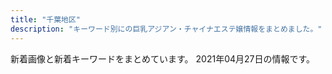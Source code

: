 ```yaml
---
title: "千葉地区"
description: "キーワード別にの巨乳アジアン・チャイナエステ嬢情報をまとめました。"
---
```


新着画像と新着キーワードをまとめています。
2021年04月27日の情報です。

<DmmAffiliateIns />
<KeywordTable
  shops={
    [
    {
        "keywords": {},
        "station": "\u5b9f\u7c7e\u99c5\u5317\u53e3",
        "img_links": [
            "https://tsudanuma-massage.com/2020/03/11/mimi-s1.jpg",
            "https://tsudanuma-massage.com/images/camp.jpg",
            "https://tsudanuma-massage.com/staff/hana-s1.jpg",
            "https://tsudanuma-massage.com/2020/11/15/nana-s1.jpg",
            "https://tsudanuma-massage.com/staff/kiki-s1.jpg",
            "https://tsudanuma-massage.com/images/header3.png",
            "https://tsudanuma-massage.com/images/main-sp.jpg",
            "https://tsudanuma-massage.com/images/top3.jpg",
            "https://tsudanuma-massage.com/staff/sakura-l1.jpg",
            "https://tsudanuma-massage.com/images/clear.png",
            "https://tsudanuma-massage.com/staff/sakura-s1.jpg",
            "https://tsudanuma-massage.com/menu/blog.png",
            "https://tsudanuma-massage.com/icon/yelp.png",
            "https://tsudanuma-massage.com/images/main-small.jpg",
            "https://tsudanuma-massage.com/images/flower.png",
            "https://tsudanuma-massage.com/2019/12/02/kiki-s1.jpg",
            "https://tsudanuma-massage.com/button/blog.png",
            "https://tsudanuma-massage.com/2019/10/01/sakura-s1.jpg",
            "https://tsudanuma-massage.com/2019/08/12/IMG_9296.jpg",
            "https://tsudanuma-massage.com/staff/mimi-s1.jpg",
            "https://tsudanuma-massage.com/link/mens-esthe.png",
            "https://tsudanuma-massage.com/staff/mari-l1.jpg",
            "https://tsudanuma-massage.com/staff/haru-s1.jpg",
            "https://tsudanuma-massage.com/staff/rinrin-l1.jpg",
            "https://tsudanuma-massage.com/images/footer-r.png",
            "https://tsudanuma-massage.com/menu/staff.png",
            "https://tsudanuma-massage.com/menu/home.png",
            "https://tsudanuma-massage.com/staff/mari-s1.jpg",
            "https://tsudanuma-massage.com/line/line_friend.png",
            "https://tsudanuma-massage.com/line/parking.png",
            "https://tsudanuma-massage.com/staff/eri-l1.jpg",
            "https://tsudanuma-massage.com/staff/hana-l1.jpg",
            "https://tsudanuma-massage.com/staff/rinrin-s1.jpg",
            "https://tsudanuma-massage.com/staff/kiki-l1.jpg",
            "https://tsudanuma-massage.com/2019/12/15/rinrin-s1.jpg",
            "https://tsudanuma-massage.com/images/top1.jpg",
            "https://tsudanuma-massage.com/2019/12/02/eri-s1.jpg",
            "https://tsudanuma-massage.com/images/top0.jpg",
            "https://tsudanuma-massage.com/icon/line.png",
            "https://tsudanuma-massage.com/staff/mimi-l1.jpg",
            "https://tsudanuma-massage.com/icon/facebook.png",
            "https://tsudanuma-massage.com/images/top2.jpg",
            "https://scdn.line-apps.com/n/line_add_friends/btn/ja.png",
            "https://tsudanuma-massage.com/button/home.png",
            "https://tsudanuma-massage.com/button/staff.png",
            "https://tsudanuma-massage.com/line/10min_present.png",
            "https://tsudanuma-massage.com/icon/twitter.png",
            "https://tsudanuma-massage.com/2019/08/21/sakura-s1.jpg",
            "https://tsudanuma-massage.com/images/footer-l.png",
            "https://tsudanuma-massage.com/menu/info.png",
            "https://tsudanuma-massage.com/staff/eri-s1.jpg",
            "https://tsudanuma-massage.com/2020/09/29/haru-s1.jpg",
            "https://tsudanuma-massage.com/images/main-top.jpg",
            "https://tsudanuma-massage.com/staff/haru-l1.jpg",
            "https://tsudanuma-massage.com/images/qrcode.png"
        ],
        "url": "https://tsudanuma-massage.com/",
        "name": "\u56de\u751f\u5802"
    },
    {
        "url": "http://www.cianzan.xyz/",
        "name": "\u304a\u304b\u3048\u308a",
        "img_links": [
            "http://www.cianzan.xyz/static/picture/tel.png",
            "http://www.cianzan.xyz/static/picture/nav-006.png",
            "http://www.cianzan.xyz/static/picture/nav-001.png",
            "http://www.cianzan.xyz/static/picture/nav-004.png",
            "http://www.cianzan.xyz/static/picture/nav-002.png",
            "http://www.cianzan.xyz/uploads/201207/1-20120G05I9133.jpg",
            "http://www.cianzan.xyz/static/picture/top01.png",
            "http://www.cianzan.xyz/uploads/201204/1-20120414562N15.jpg",
            "http://www.cianzan.xyz/static/picture/right.jpg",
            "http://www.cianzan.xyz/static/picture/top003.jpg",
            "http://www.cianzan.xyz/uploads/201209/1-201209110351409.jpg",
            "http://www.cianzan.xyz/uploads/201204/1-20120414525DJ.jpg",
            "http://www.cianzan.xyz/uploads/201209/1-20120911033J44.jpg",
            "http://www.cianzan.xyz/uploads/201207/1-20120G05H03F.jpg",
            "http://www.cianzan.xyz/static/picture/nav-003.png",
            "http://www.cianzan.xyz/static/picture/left.jpg",
            "http://www.cianzan.xyz/static/picture/nav-005.png"
        ],
        "keywords": {
            "D": 2,
            "86": 2
        },
        "station": "JR\u56db\u8857\u9053\u99c5\u5317\u53e3"
    },
    {
        "url": "http://guyutie.xyz/",
        "station": "\u5343\u8449\u4e2d\u592e\u99c5\u897f\u53e3",
        "img_links": [
            "http://guyutie.xyz/uploads/210423/1-2104231005135E.jpg",
            "http://guyutie.xyz/uploads/210423/1-2104231005262O.jpg",
            "http://guyutie.xyz/uploads/210422/1-210422101535646.jpg",
            "http://guyutie.xyz/index_files/room2.jpg",
            "http://guyutie.xyz/index_files/room3.jpg",
            "http://guyutie.xyz/uploads/210422/1-210422102046392.jpg",
            "http://guyutie.xyz/uploads/210422/1-210422101923293.jpg",
            "http://guyutie.xyz/index_files/room4.jpg",
            "http://guyutie.xyz/uploads/210422/1-21042210221XR.jpg",
            "http://guyutie.xyz/index_files/room1.jpg",
            "http://guyutie.xyz/uploads/210423/1-210423100539134.jpg",
            "http://guyutie.xyz/uploads/210423/1-210423100551V0.jpg"
        ],
        "keywords": {
            "D": 4,
            "92": 8,
            "88": 4,
            "E": 8,
            "90": 4,
            "F": 4
        },
        "name": "\u732b\u3061\u3083\u3093"
    },
    {
        "name": "\u3082\u3057\u3082\u3057Baby",
        "station": "JR\u6d25\u7530\u6cbc\u99c5\u5317\u53e3",
        "keywords": {
            "D": 9,
            "90": 1,
            "E": 2,
            "89": 1,
            "87": 9
        },
        "img_links": [
            "http://www.mosimosi.esturl.com/files/023.jpg",
            "http://www.mosimosi.esturl.com/img/stt.jpg",
            "http://www.mosimosi.esturl.com/img/nav-003.png",
            "http://www.mosimosi.esturl.com/files/016.jpg",
            "http://www.mosimosi.esturl.com/files/011.jpg",
            "http://www.mosimosi.esturl.com/files/019.jpg",
            "http://www.mosimosi.esturl.com/files/022.jpg",
            "http://www.mosimosi.esturl.com/files/020.jpg",
            "http://www.mosimosi.esturl.com/files/015.jpg",
            "http://www.mosimosi.esturl.com/img/nav-001.png",
            "http://www.mosimosi.esturl.com/files/018.jpg",
            "http://www.mosimosi.esturl.com/img/top01.png",
            "http://www.mosimosi.esturl.com/img/stb.jpg",
            "http://www.mosimosi.esturl.com/files/014.jpg",
            "http://www.mosimosi.esturl.com/img/nav-004.png",
            "http://www.mosimosi.esturl.com/files/021.jpg",
            "http://www.mosimosi.esturl.com/files/017.jpg",
            "http://www.mosimosi.esturl.com/img/nav-006.png",
            "http://www.mosimosi.esturl.com/img/nav-005.png",
            "http://www.mosimosi.esturl.com/img/tel.png",
            "http://www.mosimosi.esturl.com/img/nav-002.png"
        ],
        "url": "http://www.mosimosi.esturl.com/"
    },
    {
        "keywords": {
            "83": 2,
            "D": 12,
            "85": 3,
            "89": 1,
            "91": 1,
            "82": 1,
            "C": 2,
            "84": 1,
            "86": 4,
            "87": 5,
            "88": 2,
            "E": 4,
            "G": 2
        },
        "station": "JR\u6d25\u7530\u6cbc\u99c5\u5317\u53e3",
        "img_links": [
            "http://momoka.iest.info/images/link_nav02.jpg",
            "http://momoka.iest.info/photos/sites/11/2021/04/2021041915274145.jpg",
            "http://momoka.iest.info/images/end.png",
            "http://momoka.iest.info/photos/sites/11/2020/01/2020010615504056.jpg",
            "http://momoka.iest.info/images/tit_new.png",
            "http://momoka.iest.info/images/link_nav01.jpg",
            "http://momoka.iest.info/photos/sites/11/2021/04/2021042614474181-600x800.jpg",
            "http://momoka.iest.info/images/link_nav03.jpg",
            "http://momoka.iest.info/images/tit_pick.png",
            "http://momoka.iest.info/photos/sites/11/2019/12/2019120814110783.jpg",
            "http://momoka.iest.info/images/link_nav04.jpg",
            "http://momoka.iest.info/photos/sites/11/2019/11/2019112219364120.jpg",
            "http://momoka.iest.info/images/side_mobile.jpg",
            "http://momoka.iest.info/images/tit_staff1.png",
            "http://momoka.iest.info/photos/sites/11/2021/04/202104031114456.jpg",
            "http://momoka.iest.info/images/sp_top.png",
            "http://momoka.iest.info/photos/sites/11/2021/04/2021042011033371.jpg",
            "http://momoka.iest.info/photos/sites/11/2021/04/2021041915274145-600x800.jpg",
            "http://momoka.iest.info/photos/sites/11/2019/12/2019121918430664.jpg",
            "http://momoka.iest.info/images/link_nav05.jpg",
            "http://momoka.iest.info/photos/sites/11/2021/04/2021042011033371-600x800.jpg",
            "http://momoka.iest.info/images/staff01.png",
            "http://momoka.iest.info/images/side_tel.jpg",
            "http://momoka.iest.info/images/tit_link.png",
            "http://momoka.iest.info/images/link_nav06.jpg",
            "http://momoka.iest.info/photos/sites/11/2021/04/2021042614474181.jpg",
            "http://momoka.iest.info/images/top.png",
            "http://momoka.iest.info/photos/sites/11/2019/12/2019120410554229.jpg",
            "http://momoka.iest.info/photos/sites/11/2020/12/2020121016111969.jpg",
            "http://momoka.iest.info/photos/sites/11/2020/08/2020081513232423.jpg",
            "http://momoka.iest.info/images/staff02.png",
            "http://momoka.iest.info/photos/sites/11/2021/03/2021032715032815.jpg",
            "http://momoka.iest.info/photos/sites/11/2020/08/2020082910563494-e1599359041381.jpg",
            "http://momoka.iest.info/photos/sites/11/2020/08/2020081513255337.jpg",
            "http://momoka.iest.info/photos/sites/11/2020/01/202001061550092.jpg",
            "http://momoka.iest.info/photos/sites/11/2020/08/2020082910555470-e1599761265797.jpg",
            "http://momoka.iest.info/photos/sites/11/2020/07/2020073110302456-e1600047741736.jpg",
            "http://momoka.iest.info/photos/sites/11/2021/01/202101081554510.jpg",
            "http://momoka.iest.info/photos/sites/11/2021/02/2021021911090965.jpg",
            "http://momoka.iest.info/photos/sites/11/2021/04/2021040412543851.jpg",
            "http://momoka.iest.info/photos/sites/11/2021/02/2021022610281385.jpg",
            "http://momoka.iest.info/photos/sites/11/2020/07/2020073110302456.jpg",
            "http://momoka.iest.info/photos/sites/11/2020/02/2020020411095362.jpg"
        ],
        "url": "http://momoka.iest.info/",
        "name": "\u6843\u9999"
    },
    {
        "img_links": [
            "http://www.yatunomi.com/images/46-11051416223130.jpg",
            "http://www.yatunomi.com/images/3.jpg",
            "http://www.yatunomi.com/images/sample1.jpg",
            "http://www.yatunomi.com/images/2.jpg",
            "http://www.yatunomi.com/images/01.jpg",
            "http://www.yatunomi.com/images/sample_photo2.jpg",
            "http://www.yatunomi.com/images/sample_photo3.jpg",
            "http://www.yatunomi.com/images/006.jpg",
            "http://www.yatunomi.com/images/003.jpg",
            "http://www.yatunomi.com/images/icon_bar.png",
            "http://www.yatunomi.com/images/sample_photo4.jpg",
            "http://www.yatunomi.com/images/sample_photo1.jpg",
            "http://www.yatunomi.com/images/02.jpg",
            "http://www.yatunomi.com/images/005.jpg",
            "http://www.yatunomi.com/images/004.jpg",
            "http://www.yatunomi.com/images/1.jpg"
        ],
        "station": "\u5317\u7fd2\u5fd7\u91ce\u99c5\u6771\u53e3",
        "keywords": {},
        "name": "\u30ea\u30e9\u30db\u30fc\u30e0",
        "url": "http://www.yatunomi.com/"
    },
    {
        "keywords": {
            "85": 32,
            "88": 16,
            "\u30bb\u30af\u30b7\u30fc": 16,
            "86": 64,
            "D": 96,
            "84": 32,
            "89": 16,
            "87": 80,
            "F": 48,
            "E": 48,
            "C": 48
        },
        "station": "JR\u897f\u5343\u8449\u99c5\u5357\u53e3",
        "name": "Hani\u30fb\u30cf\u30cb",
        "img_links": [
            "http://hani.iest.info/images/room1.jpg",
            "http://hani.iest.info/photos/sites/18/2020/06/2020060903502282.jpg",
            "http://hani.iest.info/images/mobile.jpg",
            "http://hani.iest.info/photos/sites/18/2019/10/2019100602133570.jpg",
            "http://hani.iest.info/photos/sites/18/2019/10/201910060213393.jpg",
            "http://hani.iest.info/photos/sites/18/2019/12/2019122008033573.jpg",
            "http://hani.iest.info/photos/sites/18/2020/05/2020052207375063.jpg",
            "http://hani.iest.info/images/acc2.jpg",
            "http://hani.iest.info/photos/sites/18/2019/10/2019100602133621.jpg",
            "http://hani.iest.info/images/acc1.jpg",
            "http://hani.iest.info/images/room3.jpg",
            "http://hani.iest.info/photos/sites/18/2019/10/2019101407222923.jpg",
            "http://hani.iest.info/photos/sites/18/2019/12/201912200803389.jpg",
            "http://hani.iest.info/photos/sites/18/2020/04/2020040603070417.jpg",
            "http://hani.iest.info/photos/sites/18/2019/11/2019112910073821.jpg",
            "http://hani.iest.info/photos/sites/18/2019/10/201910060213369.jpg",
            "http://hani.iest.info/images/acc3.jpg",
            "http://hani.iest.info/photos/sites/18/2020/04/2020040603065891.jpg",
            "http://hani.iest.info/photos/sites/18/2019/12/2019122008033171.jpg",
            "http://hani.iest.info/images/s1.jpg",
            "http://hani.iest.info/images/room4.jpg",
            "http://hani.iest.info/photos/sites/18/2020/06/2020060903502311.jpg",
            "http://hani.iest.info/photos/sites/18/2019/10/2019101903334729.jpg",
            "http://hani.iest.info/photos/sites/18/2020/02/2020022704441935.jpg",
            "http://hani.iest.info/images/room2.jpg",
            "http://hani.iest.info/images/s3.jpg",
            "http://hani.iest.info/images/news.png",
            "http://hani.iest.info/photos/sites/18/2019/12/2019120309530549.jpg",
            "http://hani.iest.info/photos/sites/18/2019/10/2019100602133666.jpg",
            "http://hani.iest.info/photos/sites/18/2020/06/2020060903502382.jpg",
            "http://hani.iest.info/photos/sites/18/2019/10/2019100602133354.jpg",
            "http://hani.iest.info/photos/sites/18/2019/10/2019100602133829.jpg",
            "http://hani.iest.info/images/s_link.png",
            "http://hani.iest.info/photos/sites/18/2019/10/2019101407222356.jpg",
            "http://hani.iest.info/images/s_staff.png",
            "http://hani.iest.info/images/top.png",
            "http://hani.iest.info/photos/sites/18/2019/10/201910060213371.jpg",
            "http://hani.iest.info/photos/sites/18/2020/02/2020022704442031.jpg"
        ],
        "url": "http://hani.iest.info/"
    },
    {
        "img_links": [
            "http://www.e-niko.work/images/1.jpg",
            "http://www.e-niko.work/img/mika1.jpg",
            "http://www.e-niko.work/images/int2.png",
            "http://www.e-niko.work/images/4.jpg",
            "http://www.e-niko.work/images/head.jpg",
            "http://www.e-niko.work/img/yuri1.jpg",
            "http://www.e-niko.work/images/info.jpg",
            "http://www.e-niko.work/images/sys2.png",
            "http://www.e-niko.work/images/3.jpg",
            "http://www.e-niko.work/images/ta.jpg",
            "http://www.e-niko.work/images/2.jpg",
            "http://www.e-niko.work/images/line.png",
            "http://www.e-niko.work/images/sys1.png",
            "http://www.e-niko.work/images/staff_t.jpg",
            "http://www.e-niko.work/images/int1.png",
            "http://www.e-niko.work/images/interior_t.jpg",
            "http://www.e-niko.work/images/news.jpg",
            "http://www.e-niko.work/images/ac1.png",
            "http://www.e-niko.work/images/mobile.jpg",
            "http://www.e-niko.work/images/tel.jpg",
            "http://www.e-niko.work/img/riri1.jpg",
            "http://www.e-niko.work/img/rio1.jpg"
        ],
        "url": "http://www.e-niko.work/",
        "keywords": {},
        "name": "\u7e01",
        "station": "\u52dd\u7530\u53f0\u99c5\u5357\u53e3"
    },
    {
        "keywords": {},
        "name": "\u60a0",
        "station": "JR\u6210\u7530\u99c5",
        "img_links": [
            "http://es-happy.work/images/concept.jpg",
            "http://es-happy.work/images/sys3.jpg",
            "http://es-happy.work/staff/sora.jpg",
            "http://es-happy.work/images/news.jpg",
            "http://es-happy.work/images/tr1.jpg",
            "http://es-happy.work/img/momo1.jpg",
            "http://es-happy.work/images/tr2.jpg",
            "http://es-happy.work/images/tr.jpg",
            "http://es-happy.work/images/ac2.jpg",
            "http://es-happy.work/img/sora1.jpg",
            "http://es-happy.work/images/int3.jpg",
            "http://es-happy.work/staff/momo.jpg",
            "http://es-happy.work/images/ac1.jpg",
            "http://es-happy.work/images/sys2.jpg",
            "http://es-happy.work/images/staff_t.jpg",
            "http://es-happy.work/images/tr3.jpg",
            "http://es-happy.work/images/topgirl.jpg",
            "http://es-happy.work/images/int2.jpg",
            "http://es-happy.work/images/3.jpg",
            "http://es-happy.work/images/1.jpg",
            "http://es-happy.work/images/sys1.jpg",
            "http://es-happy.work/images/head.jpg",
            "http://es-happy.work/img/runa1.jpg",
            "http://es-happy.work/images/interior_t.jpg",
            "http://es-happy.work/staff/runa.jpg",
            "http://es-happy.work/images/2.jpg",
            "http://es-happy.work/images/int1.jpg"
        ],
        "url": "http://es-happy.work/"
    },
    {
        "name": "\u5929\u4f7f\u306e\u68ee",
        "keywords": {
            "85": 13,
            "C": 30,
            "G": 13,
            "86": 26,
            "87": 78,
            "F": 13,
            "88": 26,
            "84": 39,
            "D": 105,
            "83": 13,
            "E": 52
        },
        "station": "JR\u6d25\u7530\u6cbc\u99c5\u5317\u53e3",
        "img_links": [
            "https://tenshinomori.xyz.mn/photos/sites/11/2021/04/2021040311010666.jpg",
            "https://tenshinomori.xyz.mn/images/s_staff.png",
            "https://tenshinomori.xyz.mn/images/info.jpg",
            "https://tenshinomori.xyz.mn/images/top.png",
            "https://tenshinomori.xyz.mn/photos/sites/11/2021/02/2021021814154555.jpg",
            "https://tenshinomori.xyz.mn/photos/sites/11/2021/04/2021040311010754.jpg",
            "https://tenshinomori.xyz.mn/images/s_pick.png",
            "https://tenshinomori.xyz.mn/photos/sites/11/2020/12/2020121016271562.jpg",
            "https://tenshinomori.xyz.mn/images/mobile.jpg",
            "https://tenshinomori.xyz.mn/photos/sites/11/2021/04/2021042614492347.jpg",
            "https://tenshinomori.xyz.mn/photos/sites/11/2021/04/2021040919092618.jpg",
            "https://tenshinomori.xyz.mn/photos/sites/11/2021/02/2021022516063829.jpg",
            "https://tenshinomori.xyz.mn/photos/sites/11/2020/12/2020121613443586.jpg",
            "https://tenshinomori.xyz.mn/photos/sites/11/2021/04/2021042010572362.jpg",
            "https://tenshinomori.xyz.mn/photos/sites/11/2020/09/2020091111050813.jpg",
            "https://tenshinomori.xyz.mn/images/s_news.png",
            "https://tenshinomori.xyz.mn/photos/sites/11/2020/09/2020091810504376-e1600835665263.jpg",
            "https://tenshinomori.xyz.mn/photos/sites/11/2021/01/2021010815482045.jpg",
            "https://tenshinomori.xyz.mn/photos/sites/11/2020/11/2020110419415087.jpg",
            "https://tenshinomori.xyz.mn/photos/sites/11/2020/09/2020091810504376.jpg",
            "https://tenshinomori.xyz.mn/images/s_link.png",
            "https://tenshinomori.xyz.mn/photos/sites/11/2020/09/2020092918150341.jpg",
            "https://tenshinomori.xyz.mn/photos/sites/11/2020/08/2020082801351383.jpg"
        ],
        "url": "https://tenshinomori.xyz.mn/"
    },
    {
        "url": "https://y-bijin.aoaoeo.com/",
        "name": "\u865c\u7f8e\u4eba\uff5e\u3068\u308a\u3053\u3073\u3058\u3093\uff5e",
        "station": "\u516b\u5343\u4ee3\u53f0\u99c5\u897f\u53e3",
        "keywords": {},
        "img_links": []
    },
    {
        "name": "\u7652\u3057\u5929\u4f7f",
        "url": "http://nikity.xyz/",
        "img_links": [
            "http://nikity.xyz/picture/room1.jpg",
            "http://nikity.xyz/uploads/210202/1-21020215563U25.jpg",
            "http://nikity.xyz/uploads/210206/1-210206100255409.jpg",
            "http://nikity.xyz/picture/s_shedule.jpg",
            "http://nikity.xyz/uploads/210206/1-210206100410V8.jpg",
            "http://nikity.xyz/picture/s_staff.jpg",
            "http://nikity.xyz/picture/s_news.jpg",
            "http://nikity.xyz/picture/top.jpg",
            "http://nikity.xyz/picture/room3.jpg",
            "http://nikity.xyz/uploads/210421/1-210421130213c7.jpg",
            "http://nikity.xyz/uploads/210202/1-21020215552R31.jpg",
            "http://nikity.xyz/uploads/210421/1-210421134525J3.jpg",
            "http://nikity.xyz/uploads/210202/1-21020215543XH.jpg",
            "http://nikity.xyz/picture/room2.jpg",
            "http://nikity.xyz/picture/room4.jpg"
        ],
        "keywords": {
            "85": 5,
            "D": 4,
            "C": 8,
            "87": 1
        },
        "station": "\u4e09\u54b2\u99c5\u6771\u53e3"
    },
    {
        "url": "http://otona-room.work/",
        "keywords": {},
        "station": "\u6804\u753a\u99c51\u756a\u53e3",
        "img_links": [
            "http://otona-room.work/head_1_3705_1534384950723871.jpg",
            "http://otona-room.work/staff_5630_1549447096342302.jpg",
            "http://otona-room.work/b3.jpg",
            "http://otona-room.work/0.jpg",
            "http://otona-room.work/2.jpg",
            "http://otona-room.work/4.jpg",
            "http://otona-room.work/1.jpg",
            "http://otona-room.work/5.jpg",
            "http://otona-room.work/staff_7611_1551333114399883.jpeg",
            "http://otona-room.work/furo.jpg",
            "http://otona-room.work/staff_5562_1531961868171342.jpg",
            "http://otona-room.work/b2.jpg",
            "http://otona-room.work/3.jpg",
            "http://otona-room.work/staff_7611_1551333114399883.jpg",
            "http://otona-room.work/g2.jpg",
            "http://otona-room.work/head_2_3705_1542686088990068.jpg",
            "http://otona-room.work/movie.png",
            "http://otona-room.work/staff_5562_1531961868171342.jpeg"
        ],
        "name": "\u6843\u6e90\u90f7"
    },
    {
        "url": "http://sara.xyz.mn/",
        "name": "\u5929\u4f7f\u697d\u5712",
        "keywords": {
            "86": 1,
            "87": 1,
            "D": 2,
            "E": 2,
            "88": 2
        },
        "station": "\u5343\u8449\u4e2d\u592e\u99c5",
        "img_links": [
            "http://sara.xyz.mn/images/s_info.jpg",
            "http://sara.xyz.mn/photos/sites/108/2019/10/201910010837567.jpg",
            "http://sara.xyz.mn/photos/sites/108/2019/11/201911100438444.jpg",
            "http://sara.xyz.mn/images/s_pick.jpg",
            "http://sara.xyz.mn/photos/sites/108/2019/10/2019100108375747.jpg",
            "http://sara.xyz.mn/images/mobile.jpg",
            "http://sara.xyz.mn/images/s_staff.jpg",
            "http://sara.xyz.mn/photos/sites/108/2019/10/2019100108375817.jpg",
            "http://sara.xyz.mn/images/top.jpg",
            "http://sara.xyz.mn/images/staffs.png",
            "http://sara.xyz.mn/images/s_news.jpg",
            "http://sara.xyz.mn/images/top1.jpg",
            "http://sara.xyz.mn/images/s_face.jpg",
            "http://sara.xyz.mn/images/nbj3.jpg",
            "http://sara.xyz.mn/photos/sites/108/2021/04/2021040105285767.jpg",
            "http://sara.xyz.mn/images/end1.jpg",
            "http://sara.xyz.mn/photos/sites/108/2019/10/2019100108375699.jpg",
            "http://sara.xyz.mn/images/1.jpg"
        ]
    },
    {
        "url": "http://genkidou-massage.work/",
        "station": "JR\u90fd\u8cc0\u99c5\u897f\u53e3",
        "keywords": {
            "D": 4,
            "E": 2,
            "86": 2,
            "C": 13,
            "88": 2,
            "85": 3,
            "84": 1
        },
        "name": "\u5143\u6c17\u5802",
        "img_links": [
            "http://genkidou-massage.work/sp/img/t-o.jpg",
            "http://genkidou-massage.work/img/s4.jpg",
            "http://genkidou-massage.work/sp/img/st3.jpg",
            "http://genkidou-massage.work/img/fla-2.jpg",
            "http://genkidou-massage.work/sp/img/tit.jpg",
            "http://genkidou-massage.work/img/sta4.jpg",
            "http://genkidou-massage.work/sp/img/p3.jpg",
            "http://genkidou-massage.work/img/st2.jpg",
            "http://genkidou-massage.work/img/sta3.jpg",
            "http://genkidou-massage.work/sp/img/pic.jpg",
            "http://genkidou-massage.work/sp/img/sys.jpg",
            "http://genkidou-massage.work/sp/img/pc.jpg",
            "http://genkidou-massage.work/img/botton.jpg",
            "http://genkidou-massage.work/img/st1.jpg",
            "http://genkidou-massage.work/sp/img/st1.jpg",
            "http://genkidou-massage.work/sp/img/tel.jpg",
            "http://genkidou-massage.work/sp/img/st2.jpg",
            "http://genkidou-massage.work/sp/img/st4.jpg",
            "http://genkidou-massage.work/img/s3.jpg",
            "http://genkidou-massage.work/sp/img/t-a.jpg",
            "http://genkidou-massage.work/sp/img/p2.jpg",
            "http://genkidou-massage.work/img/pickup20.jpg",
            "http://genkidou-massage.work/img/s1.jpg",
            "http://genkidou-massage.work/img/fla.jpg",
            "http://genkidou-massage.work/sp/img/cam.jpg",
            "http://genkidou-massage.work/img/st4.jpg",
            "http://genkidou-massage.work/sp/img/info.jpg",
            "http://genkidou-massage.work/sp/img/botton.jpg",
            "http://genkidou-massage.work/img/sta2.jpg",
            "http://genkidou-massage.work/sp/img/time.jpg",
            "http://genkidou-massage.work/sp/img/t-r.jpg",
            "http://genkidou-massage.work/sp/img/add.jpg",
            "http://genkidou-massage.work/sp/img/time2.jpg",
            "http://genkidou-massage.work/sp/img/p1.jpg",
            "http://genkidou-massage.work/img/sta1.jpg",
            "http://genkidou-massage.work/img/xmas.png",
            "http://genkidou-massage.work/sp/img/t-s.jpg",
            "http://genkidou-massage.work/img/s2.jpg",
            "http://genkidou-massage.work/sp/img/t-t.jpg",
            "http://genkidou-massage.work/img/st3.jpg",
            "http://genkidou-massage.work/img/head.jpg",
            "http://genkidou-massage.work/img/nos.jpg"
        ]
    },
    {
        "station": "JR\u7a32\u6bdb\u99c5\u6771\u53e3",
        "img_links": [
            "http://www.ran.esjoho.com/images/shop/shop02.jpg",
            "http://www.ran.esjoho.com/images/s4.jpg",
            "http://www.ran.esjoho.com/images/s5.jpg",
            "http://www.ran.esjoho.com/files/001-03.jpg",
            "http://www.ran.esjoho.com/images/main_top.png",
            "http://www.ran.esjoho.com/files/007.jpg",
            "http://www.ran.esjoho.com/files/010-02.jpg",
            "http://www.ran.esjoho.com/images/zi_massage.png",
            "http://www.ran.esjoho.com/images/main_bottom.png",
            "http://www.ran.esjoho.com/images/infotiao1.jpg",
            "http://www.ran.esjoho.com/images/shop/shop04.jpg",
            "http://www.ran.esjoho.com/images/pick.png",
            "http://www.ran.esjoho.com/images/tel.png",
            "http://www.ran.esjoho.com/files/014-03.jpg",
            "http://www.ran.esjoho.com/files/007-03.jpg",
            "http://www.ran.esjoho.com/files/010-03.jpg",
            "http://www.ran.esjoho.com/images/xian.png",
            "http://www.ran.esjoho.com/files/007-02.jpg",
            "http://www.ran.esjoho.com/images/s3.jpg",
            "http://www.ran.esjoho.com/files/014-02.jpg",
            "http://www.ran.esjoho.com/images/new3.png",
            "http://www.ran.esjoho.com/files/002-02.jpg",
            "http://www.ran.esjoho.com/files/002.jpg",
            "http://www.ran.esjoho.com/images/s2.jpg",
            "http://www.ran.esjoho.com/images/maga.jpg",
            "http://www.ran.esjoho.com/images/zi_staff.png",
            "http://www.ran.esjoho.com/images/shop/shop03.jpg",
            "http://www.ran.esjoho.com/files/001-02.jpg",
            "http://www.ran.esjoho.com/images/new1.png",
            "http://www.ran.esjoho.com/images/shop/shop01.jpg",
            "http://www.ran.esjoho.com/files/001.jpg",
            "http://www.ran.esjoho.com/files/014.jpg",
            "http://www.ran.esjoho.com/files/010.jpg",
            "http://www.ran.esjoho.com/images/s1.jpg",
            "http://www.ran.esjoho.com/images/service.png",
            "http://www.ran.esjoho.com/files/002-03.jpg"
        ],
        "keywords": {
            "85": 2,
            "D": 4,
            "C": 1,
            "87": 3
        },
        "url": "http://www.ran.esjoho.com/",
        "name": "\u862d"
    },
    {
        "name": "\u516b\u5343\u4ee3\u30c7\u30e9\u30c3\u30af\u30b9",
        "station": "\u516b\u5343\u4ee3\u53f0\u99c5\u897f\u53e3",
        "url": "https://yachiyodai-mensesthe.com/",
        "img_links": [
            "https://yachiyodai-mensesthe.com/images/obi.jpg",
            "https://yachiyodai-mensesthe.com/icon/line.png",
            "https://yachiyodai-mensesthe.com/images/esthe4.jpg",
            "https://yachiyodai-mensesthe.com/icon/facebook.png",
            "https://yachiyodai-mensesthe.com/staff/yuki-s1.jpg",
            "https://yachiyodai-mensesthe.com/images/main1.jpg",
            "https://yachiyodai-mensesthe.com/images/esthe1.jpg",
            "https://yachiyodai-mensesthe.com/room/room-l1.jpg",
            "https://yachiyodai-mensesthe.com/room/room-l5.jpg",
            "https://yachiyodai-mensesthe.com/room/room-l6.jpg",
            "https://yachiyodai-mensesthe.com/room/room-l2.jpg",
            "https://yachiyodai-mensesthe.com/images/esthe2.jpg",
            "https://yachiyodai-mensesthe.com/staff/misaki-l1.jpg",
            "https://yachiyodai-mensesthe.com/icon/yelp.png",
            "https://yachiyodai-mensesthe.com/images/header3.png",
            "https://yachiyodai-mensesthe.com/room/room-l4.jpg",
            "https://yachiyodai-mensesthe.com/room/room-l3.jpg",
            "https://yachiyodai-mensesthe.com/staff/hiromi-l1.jpg",
            "https://yachiyodai-mensesthe.com/images/esthe3.jpg",
            "https://yachiyodai-mensesthe.com/images/clear.png",
            "https://yachiyodai-mensesthe.com/staff/sakura-l1.jpg",
            "https://yachiyodai-mensesthe.com/staff/yuki-l1.jpg",
            "https://yachiyodai-mensesthe.com/images/main-sp.jpg",
            "https://yachiyodai-mensesthe.com/images/qrcode.png",
            "https://yachiyodai-mensesthe.com/staff/sakura-s1.jpg",
            "https://yachiyodai-mensesthe.com/staff/misaki-s1.jpg",
            "https://yachiyodai-mensesthe.com/footer/footer-tel.png",
            "https://yachiyodai-mensesthe.com/icon/twitter.png",
            "https://yachiyodai-mensesthe.com/staff/hiromi-s1.jpg",
            "https://yachiyodai-mensesthe.com/footer/footer-line.png",
            "https://yachiyodai-mensesthe.com/footer/footer-staff.png"
        ],
        "keywords": {}
    },
    {
        "station": "JR\u8607\u6211\u99c5\u897f\u53e3",
        "url": "http://riversopdd.site/",
        "img_links": [
            "http://riversopdd.site/static/picture/nav-003.png",
            "http://riversopdd.site/uploads/191021/1-19102112532L42.jpg",
            "http://riversopdd.site/static/picture/nav-005.png",
            "http://riversopdd.site/uploads/191021/1-191021125359649.jpg",
            "http://riversopdd.site/uploads/200218/1-20021QG51A56.jpg",
            "http://riversopdd.site/static/picture/right.jpg",
            "http://riversopdd.site/uploads/201102/1-201102145U1P3.jpg",
            "http://riversopdd.site/static/picture/nav-004.png",
            "http://riversopdd.site/static/picture/left.jpg",
            "http://riversopdd.site/static/picture/nav-006.png",
            "http://riversopdd.site/uploads/191206/1-191206102GaK.jpg",
            "http://riversopdd.site/static/picture/top01.png",
            "http://riversopdd.site/uploads/201230/1-201230143424H5.jpg",
            "http://riversopdd.site/static/picture/nav-001.png",
            "http://riversopdd.site/uploads/200807/1-200PG63506145.jpg",
            "http://riversopdd.site/uploads/201016/1-2010161601241L.jpg",
            "http://riversopdd.site/uploads/200605/1-2006051J64E48.jpg",
            "http://riversopdd.site/static/picture/nav-002.png",
            "http://riversopdd.site/static/picture/top003.jpg",
            "http://riversopdd.site/uploads/210415/1-21041512423J28.jpg",
            "http://riversopdd.site/uploads/210128/1-21012Q40403C5.jpg",
            "http://riversopdd.site/static/picture/tel.png"
        ],
        "name": "\u7761\u84ee\u82b1",
        "keywords": {
            "85": 4,
            "F": 1,
            "C": 3,
            "88": 2,
            "D": 7,
            "86": 4,
            "94": 1
        }
    },
    {
        "url": "http://lolita.jpest.net/",
        "station": "JR\u7a32\u6bdb\u99c5\u6771\u53e3",
        "img_links": [
            "http://lolita.jpest.net/uploads//sites/28/2020/11/con03.jpg",
            "http://lolita.jpest.net/uploads//sites/28/2021/04/g.jpg",
            "http://lolita.jpest.net/uploads//sites/28/2021/04/g-1.jpg",
            "http://lolita.jpest.net/uploads//sites/28/2020/11/g2-3-225x300.jpg",
            "http://lolita.jpest.net/uploads//sites/28/2020/11/con01.jpg",
            "http://lolita.jpest.net/uploads//sites/28/2021/01/001.jpg",
            "http://lolita.jpest.net/uploads//sites/28/2020/11/staff.jpg",
            "http://lolita.jpest.net/uploads//sites/28/2020/11/tel-1.png",
            "http://lolita.jpest.net/uploads//sites/28/2020/11/g1-2.jpg",
            "http://lolita.jpest.net/uploads//sites/28/2020/11/g2-2.jpg",
            "http://lolita.jpest.net/uploads//sites/28/2020/11/con02.jpg",
            "http://lolita.jpest.net/uploads//sites/28/2020/11/g3-2-225x300.jpg",
            "http://lolita.jpest.net/uploads//sites/28/2020/11/home.png",
            "http://lolita.jpest.net/uploads//sites/28/2021/03/g1.jpg",
            "http://lolita.jpest.net/uploads//sites/28/2021/03/g2.jpg",
            "http://lolita.jpest.net/uploads//sites/28/2020/11/g3-2.jpg",
            "http://lolita.jpest.net/uploads//sites/28/2021/03/g-1.jpg",
            "http://lolita.jpest.net/uploads//sites/28/2020/12/req_03.jpg"
        ],
        "keywords": {},
        "name": "Dear"
    },
    {
        "name": "with you",
        "img_links": [
            "http://www.with-you.xyz/Uploads/user/5aefb0beaf05c.jpg",
            "http://www.with-you.xyz/Uploads/News/604ef9c5646ef.jpg",
            "http://www.with-you.xyz/Uploads/News/60331355bced0.jpg",
            "http://www.with-you.xyz/Uploads/News/6086782d7b9b5.jpg",
            "http://www.with-you.xyz/Uploads/user/5aefb1192c299.jpg",
            "http://www.with-you.xyz/ueditor/php/upload/image/20180507/1525658571678747.png",
            "http://www.with-you.xyz/Public/Reception/picture/pick_staff6.jpg",
            "http://www.with-you.xyz/Uploads/News/607d2ef3102ec.jpg",
            "http://www.with-you.xyz/Uploads/News/603c771dd0d06.jpg",
            "http://www.with-you.xyz/ueditor/php/upload/image/20180508/1525743116677647.jpg",
            "http://www.with-you.xyz/Uploads/News/6029da8ea58af.jpg",
            "http://www.with-you.xyz/Public/Reception/picture/news.png",
            "http://www.with-you.xyz/Uploads/News/60615e98e12fb.jpg",
            "http://www.with-you.xyz/Uploads/News/6058318102681.jpg",
            "http://www.with-you.xyz/Uploads/News/6073afa4b26eb.jpg",
            "http://www.with-you.xyz/Uploads/user/5aefb12fd808d.jpg",
            "http://www.with-you.xyz/Uploads/user/5aefb0da5df20.jpg",
            "http://www.with-you.xyz/Uploads/News/606bbd0713603.jpg",
            "http://www.with-you.xyz/ueditor/php/upload/image/20180509/1525834473168892.png",
            "http://www.with-you.xyz/Uploads/News/6045c8ad0f0ea.jpg",
            "http://www.with-you.xyz/ueditor/php/upload/image/20180508/1525743921831574.png",
            "http://www.with-you.xyz/Public/Reception/picture/staff-bar.png",
            "http://www.with-you.xyz/ueditor/php/upload/image/20180507/1525658576587164.png"
        ],
        "keywords": {
            "\u4e73": 3
        },
        "url": "http://www.with-you.xyz/",
        "station": "JR\u5343\u8449\u99c5\u6771\u53e3"
    },
    {
        "img_links": [
            "http://www.es-goi.click/images/mobile.jpg",
            "http://www.es-goi.click/images/tr.jpg",
            "http://www.es-goi.click/images/head.jpg",
            "http://www.es-goi.click/images/4.jpg",
            "http://www.es-goi.click/images/2.jpg",
            "http://www.es-goi.click/images/interior_t.jpg",
            "http://www.es-goi.click/images/sys3.jpg",
            "http://www.es-goi.click/img/yuri1.jpg",
            "http://www.es-goi.click/images/staff_t.jpg",
            "http://www.es-goi.click/images/news.jpg",
            "http://www.es-goi.click/images/int2.jpg",
            "http://www.es-goi.click/img/emi1.jpg",
            "http://www.es-goi.click/images/sys4.jpg",
            "http://www.es-goi.click/images/sys5.jpg",
            "http://www.es-goi.click/img/rika1.jpg",
            "http://www.es-goi.click/images/int1.jpg",
            "http://www.es-goi.click/images/sys2.jpg",
            "http://www.es-goi.click/images/info.jpg",
            "http://www.es-goi.click/images/line.jpg",
            "http://www.es-goi.click/img/hana1.jpg",
            "http://www.es-goi.click/images/1.jpg",
            "http://www.es-goi.click/images/sys1.jpg",
            "http://www.es-goi.click/images/3.jpg"
        ],
        "name": "\u9759\u5fc3\u5802\uff5e\u30bb\u30a4\u30b7\u30f3\u30c9\u30a6\uff5e",
        "url": "http://www.es-goi.click/",
        "keywords": {},
        "station": "JR\u4e94\u4e95\u99c5\u6771\u53e3"
    },
    {
        "url": "http://flower-esthe.net/",
        "name": "\u30b7\u30fc\u30af\u30ec\u30c3\u30c8\u30c7\u30fc\u30c8",
        "img_links": [
            "http://flower-esthe.net/img/st2.jpg",
            "http://flower-esthe.net/img/st8.jpg",
            "http://flower-esthe.net/img/st3.jpg",
            "http://flower-esthe.net/img/r4.jpg",
            "http://flower-esthe.net/img/f1.jpg",
            "http://flower-esthe.net/img/top1.jpg",
            "http://flower-esthe.net/img/stt1.jpg",
            "http://flower-esthe.net/img/r2.jpg",
            "http://flower-esthe.net/img/nosta.jpg",
            "http://flower-esthe.net/img/st1.jpg",
            "http://flower-esthe.net/img/t1.jpg",
            "http://flower-esthe.net/img/st7.jpg",
            "http://flower-esthe.net/img/noo.png",
            "http://flower-esthe.net/img/t3.jpg",
            "http://flower-esthe.net/img/stt3.jpg",
            "http://flower-esthe.net/img/t6.jpg",
            "http://flower-esthe.net/img/no.png",
            "http://flower-esthe.net/img/st6.jpg",
            "http://flower-esthe.net/img/st4.jpg",
            "http://flower-esthe.net/img/t2.jpg",
            "http://flower-esthe.net/img/sm.jpg",
            "http://flower-esthe.net/img/t5.jpg",
            "http://flower-esthe.net/img/t4.jpg",
            "http://flower-esthe.net/img/r3.jpg",
            "http://flower-esthe.net/img/r1.jpg"
        ],
        "keywords": {
            "E": 2,
            "86": 3,
            "87": 1,
            "D": 2,
            "C": 1,
            "88": 1
        },
        "station": "\u516b\u5343\u4ee3\u53f0\u99c5\u897f\u53e3"
    },
    {
        "keywords": {},
        "name": "\u7d2b\u306e\u8776",
        "img_links": [],
        "station": "JR\u5e55\u5f35\u672c\u90f7\u99c5\u6771\u53e3",
        "url": "http://milkiyway.xyz/"
    },
    {
        "keywords": {},
        "img_links": [
            "http://sakura-es.biz/images/top.png",
            "http://sakura-es.biz/images/bottom.jpg",
            "http://sakura-es.biz/images/s-3.jpg",
            "http://sakura-es.biz/images/r3.jpg",
            "http://sakura-es.biz/images/s-1.jpg",
            "http://sakura-es.biz/images/r1.jpg",
            "http://sakura-es.biz/images/staffr.jpg",
            "http://sakura-es.biz/images/s-2.jpg",
            "http://sakura-es.biz/images/mobile.jpg"
        ],
        "station": "JR\u6210\u7530\u99c5\u6771\u53e3",
        "url": "http://sakura-es.biz",
        "name": "\u3055\u304f\u3089"
    },
    {
        "name": "\u30b4\u30fc\u30eb\u30c7\u30f3\u30bf\u30a4\u30e0",
        "img_links": [],
        "url": "http://golden-time.jpn.mn/",
        "keywords": {},
        "station": "JR\u6d25\u7530\u6cbc\u99c5\u5317\u53e3"
    },
    {
        "url": "http://www.t-bell.work/",
        "keywords": {},
        "name": "\u685c\u6843",
        "station": "\u4eac\u6210\u7dda\u5343\u8449\u4e2d\u592e\u99c5\u6771\u53e3",
        "img_links": [
            "http://www.t-bell.work/images/9.jpg",
            "http://www.t-bell.work/img/megumi1.jpg",
            "http://www.t-bell.work/img/riri2.jpg",
            "http://www.t-bell.work/images/staff_t.jpg",
            "http://www.t-bell.work/images/interior1.png",
            "http://www.t-bell.work/img/kumi2.jpg",
            "http://www.t-bell.work/img/momo1.jpg",
            "http://www.t-bell.work/images/3.jpg",
            "http://www.t-bell.work/img/kumi1.jpg",
            "http://www.t-bell.work/images/10.jpg",
            "http://www.t-bell.work/images/si.png",
            "http://www.t-bell.work/images/interior.png",
            "http://www.t-bell.work/images/12.jpg",
            "http://www.t-bell.work/img/miho1.jpg",
            "http://www.t-bell.work/img/kumi3.jpg",
            "http://www.t-bell.work/images/sys2.png",
            "http://www.t-bell.work/images/4.jpg",
            "http://www.t-bell.work/img/riri1.jpg",
            "http://www.t-bell.work/images/2.jpg",
            "http://www.t-bell.work/images/7.jpg",
            "http://www.t-bell.work/images/sys1.png",
            "http://www.t-bell.work/img/ayumi2.jpg",
            "http://www.t-bell.work/images/11.jpg",
            "http://www.t-bell.work/img/ayumi1.jpg",
            "http://www.t-bell.work/images/8.jpg",
            "http://www.t-bell.work/images/line.png",
            "http://www.t-bell.work/img/yuki1.jpg",
            "http://www.t-bell.work/img/mayu1.jpg",
            "http://www.t-bell.work/img/sakura1.jpg",
            "http://www.t-bell.work/images/news.jpg",
            "http://www.t-bell.work/images/6.jpg",
            "http://www.t-bell.work/img/mayu2.jpg",
            "http://www.t-bell.work/images/interior_t.jpg",
            "http://www.t-bell.work/images/info.jpg",
            "http://www.t-bell.work/images/head.jpg",
            "http://www.t-bell.work/images/5.jpg",
            "http://www.t-bell.work/images/1.jpg"
        ]
    },
    {
        "name": "Orange \u30aa\u30e9\u30f3\u30b8\u30e5",
        "keywords": {
            "C": 7
        },
        "station": "JR\u8607\u6211\u99c5",
        "img_links": [
            "https://static.wixstatic.com/media/656261_d5f654a2160b48ac899281411259fefe~mv2.jpg",
            "https://static.wixstatic.com/media/656261_dc91ba7dbcfd49cf94b6f33f427eabc4~mv2.jpg",
            "https://static.wixstatic.com/media/656261_13b56d76ba4b4f3fbdd2d614b7f3131a~mv2.jpg",
            "https://static.wixstatic.com/media/656261_1e3c42dadc4c43f6a67e3c43ab3a7e86~mv2.jpg",
            "https://static.wixstatic.com/media/656261_cd548a1ebd6547bca0b1f7902b51ec53~mv2.jpg",
            "https://static.wixstatic.com/media/656261_f19819762927421fbc7e462b610e64db~mv2.jpg",
            "https://static.wixstatic.com/media/656261_352bc4d873814c08890c13c58d54ed11~mv2.jpg"
        ],
        "url": "https://www.orange-relaxation.com/"
    },
    {
        "name": "\u5922\u91cc \uff5e\u3086\u3081\u3055\u3068\uff5e",
        "url": "https://yumesato.relaxjp.com/",
        "img_links": [
            "https://yumesato.relaxjp.com/css/staff/staff07-a.png",
            "https://yumesato.relaxjp.com/css/staff/staff06.png",
            "https://yumesato.relaxjp.com/css/staff/staff02-a.png",
            "https://yumesato.relaxjp.com/css/top02.png",
            "https://yumesato.relaxjp.com/css/staff/staff004.png",
            "https://yumesato.relaxjp.com/css/staff/staff07.png",
            "https://yumesato.relaxjp.com/css/staff/staff03-a.png",
            "https://yumesato.relaxjp.com/css/staff/staff01.png",
            "https://yumesato.relaxjp.com/css/staff/staff08-a.png",
            "https://yumesato.relaxjp.com/css/tel.png",
            "https://yumesato.relaxjp.com/css/nav/nav-002.png",
            "https://yumesato.relaxjp.com/css/staff/staff05-a.png",
            "https://yumesato.relaxjp.com/css/staff/staff06-a.png",
            "https://yumesato.relaxjp.com/css/top01.png",
            "https://yumesato.relaxjp.com/css/nav/nav-005.png",
            "https://yumesato.relaxjp.com/css/nav/nav-001.png",
            "https://yumesato.relaxjp.com/css/nav/nav-006.png",
            "https://yumesato.relaxjp.com/css/staff/staff01-a.png",
            "https://yumesato.relaxjp.com/css/nav/nav-004.png",
            "https://yumesato.relaxjp.com/css/staff/staff05.png",
            "https://yumesato.relaxjp.com/css/staff/staff02.png",
            "https://yumesato.relaxjp.com/css/nav/nav-003.png",
            "https://yumesato.relaxjp.com/css/staff/staff004-a.png",
            "https://yumesato.relaxjp.com/css/staff/staff08.png",
            "https://yumesato.relaxjp.com/css/staff/staff03.png"
        ],
        "keywords": {
            "C": 1,
            "D": 2,
            "E": 4,
            "G": 1,
            "93": 1,
            "89": 1,
            "86": 6
        },
        "station": "JR\u56db\u8857\u9053\u99c5\u5317\u53e3"
    },
    {
        "name": "Flower",
        "img_links": [
            "http://www.es-lime.info/images/tel.png",
            "http://www.es-lime.info/images/int1.jpg",
            "http://www.es-lime.info/images/staff_t.jpg",
            "http://www.es-lime.info/img/eko1.jpg",
            "http://www.es-lime.info/images/tg.png",
            "http://www.es-lime.info/staff/miyuki.jpg",
            "http://www.es-lime.info/images/int2.png",
            "http://www.es-lime.info/images/menu/staff.png",
            "http://www.es-lime.info/images/rec.jpg",
            "http://www.es-lime.info/img/yuki1.jpg",
            "http://www.es-lime.info/staff/ayumi.jpg",
            "http://www.es-lime.info/img/rina1.jpg",
            "http://www.es-lime.info/images/interior_t.jpg",
            "http://www.es-lime.info/img/ai1.jpg",
            "http://www.es-lime.info/staff/ai.jpg",
            "http://www.es-lime.info/staff/megumi.jpg",
            "http://www.es-lime.info/images/menu/top.png",
            "http://www.es-lime.info/images/right.png",
            "http://www.es-lime.info/staff/eko.jpg",
            "http://www.es-lime.info/img/miyuki1.jpg",
            "http://www.es-lime.info/images/news.jpg",
            "http://www.es-lime.info/images/time.jpg",
            "http://www.es-lime.info/staff/rina.jpg",
            "http://www.es-lime.info/images/menu/interior.png",
            "http://www.es-lime.info/img/ayumi1.jpg",
            "http://www.es-lime.info/staff/yuki.jpg",
            "http://www.es-lime.info/images/sys.jpg",
            "http://www.es-lime.info/img/megumi1.jpg"
        ],
        "keywords": {},
        "station": "\u5343\u8449\u4e2d\u592e\u99c5\u6771\u53e3",
        "url": "http://www.es-lime.info/"
    },
    {
        "url": "http://chiba-sapphire.net/",
        "station": "\u5343\u8449\u4e2d\u592e\u99c5\u897f\u53e3",
        "name": "\u30b5\u30d5\u30a1\u30a4\u30a2",
        "img_links": [
            "http://chiba-sapphire.net/staff/s-aya.jpg",
            "http://chiba-sapphire.net/images/side-twitter.png",
            "http://chiba-sapphire.net/staff/s-miyu.jpg",
            "http://chiba-sapphire.net/images/b-qr.png",
            "http://chiba-sapphire.net/staff/s-yuki.jpg",
            "http://chiba-sapphire.net/images/kazari.png",
            "http://chiba-sapphire.net/images/c-top.png",
            "http://chiba-sapphire.net/images/bar-staff.png",
            "http://chiba-sapphire.net/images/c-interior.png",
            "http://chiba-sapphire.net/images/b-taisaku.png",
            "http://chiba-sapphire.net/images/cam.png",
            "http://chiba-sapphire.net/staff/s-eri.jpg",
            "http://chiba-sapphire.net/staff/s-risa.jpg",
            "http://chiba-sapphire.net/images/copyright.png",
            "http://chiba-sapphire.net/images/bar-interior.png",
            "http://chiba-sapphire.net/images/index-enter.png",
            "http://chiba-sapphire.net/images/side-info.png",
            "http://chiba-sapphire.net/images/c-staff.png"
        ],
        "keywords": {}
    },
    {
        "url": "https://eve.iest.info/",
        "img_links": [
            "https://eve.iest.info/images/mobile.jpg",
            "https://eve.iest.info/photos/sites/86/2020/12/2020120704342237.jpg",
            "https://eve.iest.info/photos/sites/86/2020/12/2020121105320296.jpg",
            "https://eve.iest.info/photos/sites/86/2020/12/2020120704342315.jpg",
            "https://eve.iest.info/photos/sites/86/2021/02/2021021805312762.jpg",
            "https://eve.iest.info/images/top.jpg",
            "https://eve.iest.info/images/s_news.jpg",
            "https://eve.iest.info/images/s_staff.jpg",
            "https://eve.iest.info/photos/sites/86/2020/12/2020120704342160.jpg",
            "https://eve.iest.info/photos/sites/86/2020/12/202012070434226.jpg"
        ],
        "keywords": {
            "85": 2,
            "D": 3,
            "86": 1
        },
        "station": "\u4eac\u6210\u5343\u8449\u4e2d\u592e\u99c5\u897f\u53e3",
        "name": "\u30a4\u30d6"
    },
    {
        "url": "http://cherry.estheya.com/",
        "station": "JR\u56db\u8857\u9053\u99c5\u5317\u53e3",
        "img_links": [
            "http://cherry.estheya.com/css/nav/nav-0001.jpg",
            "http://cherry.estheya.com/css/tel.png",
            "http://cherry.estheya.com/css/staff/staff11-b.jpg",
            "http://cherry.estheya.com/css/staff/staff000004-a.jpg",
            "http://cherry.estheya.com/css/nav/nav-0005.jpg",
            "http://cherry.estheya.com/css/staff/staff005-a.jpg",
            "http://cherry.estheya.com/css/staff/staff009-b.jpg",
            "http://cherry.estheya.com/css/top003.jpg",
            "http://cherry.estheya.com/css/head01.jpg",
            "http://cherry.estheya.com/css/nav/nav-006.jpg",
            "http://cherry.estheya.com/css/staff/staff07-b.jpg",
            "http://cherry.estheya.com/css/staff/staff11-a.jpg",
            "http://cherry.estheya.com/css/staff/staff07-a.jpg",
            "http://cherry.estheya.com/css/nav/nav-00002.jpg",
            "http://cherry.estheya.com/css/staff/staff0009-c.jpg",
            "http://cherry.estheya.com/css/staff/staff07-c.jpg",
            "http://cherry.estheya.com/css/cam00001.jpg",
            "http://cherry.estheya.com/css/staff/staff11-c.jpg",
            "http://cherry.estheya.com/css/nav/nav-0004.jpg",
            "http://cherry.estheya.com/css/nav/nav-00003.jpg",
            "http://cherry.estheya.com/css/staff/staff009-a.jpg"
        ],
        "name": "\u30c1\u30a7\u30ea\u30fc",
        "keywords": {
            "91": 12,
            "C": 24,
            "86": 12,
            "88": 12,
            "D": 24,
            "E": 12,
            "92": 12,
            "G": 12,
            "90": 12
        }
    },
    {
        "station": "\u7fd2\u5fd7\u91ce\u99c5",
        "name": "\u7f8e\u512a",
        "url": "http://www.miyu-est.com/",
        "keywords": {
            "87": 1,
            "F": 1
        },
        "img_links": [
            "http://www.miyu-est.com/images/r-6.jpg",
            "http://www.miyu-est.com/images/s-2/2-4.jpg",
            "http://www.miyu-est.com/images/titestaff.png",
            "http://www.miyu-est.com/images/staff/harumi.jpg",
            "http://www.miyu-est.com/images/mobile.png",
            "http://www.miyu-est.com/images/r-1.jpg",
            "http://www.miyu-est.com/images/staff/miho.jpg",
            "http://www.miyu-est.com/images/r-2.jpg",
            "http://www.miyu-est.com/images/top.jpg",
            "http://www.miyu-est.com/images/r-3.jpg",
            "http://www.miyu-est.com/images/newtit.jpg",
            "http://www.miyu-est.com/images/r-4.jpg",
            "http://www.miyu-est.com/images/staff/s2.jpg",
            "http://www.miyu-est.com/images/staff/sora.jpg",
            "http://www.miyu-est.com/images/staff/nana.jpg",
            "http://www.miyu-est.com/images/staff/jinmi.jpg",
            "http://www.miyu-est.com/images/staff/naomi.jpg",
            "http://www.miyu-est.com/images/9.jpg",
            "http://www.miyu-est.com/images/10.jpg",
            "http://www.miyu-est.com/images/r-5.jpg",
            "http://www.miyu-est.com/images/s-3/3-4.jpg",
            "http://www.miyu-est.com/images/3.jpg"
        ]
    },
    {
        "img_links": [
            "http://tsukinokoi.tyo.ac/images/s_pick.png",
            "http://tsukinokoi.tyo.ac/images/info1.png",
            "http://tsukinokoi.tyo.ac/images/new.png",
            "http://tsukinokoi.tyo.ac/images/top.png",
            "http://tsukinokoi.tyo.ac/images/s_news.png",
            "http://tsukinokoi.a1.tyo.ac/upload/sites/10/2016/12/staff2.jpg",
            "http://tsukinokoi.a1.tyo.ac/upload/sites/10/2016/12/staff1.jpg"
        ],
        "station": "\u4eac\u6210\u81fc\u4e95\u99c5\u5317\u53e3",
        "name": "\u6708\u306e\u604b",
        "keywords": {
            "C": 5
        },
        "url": "http://tsukinokoi.tyo.ac/"
    },
    {
        "url": "http://www.rakuraku-inage.info/",
        "img_links": [
            "http://www.rakuraku-inage.info/files/047-03.jpg",
            "http://www.rakuraku-inage.info/files/047-02.jpg",
            "http://www.rakuraku-inage.info/files/021-02.jpg",
            "http://www.rakuraku-inage.info/images/icon_staff.png",
            "http://www.rakuraku-inage.info/files/061-03.jpg",
            "http://www.rakuraku-inage.info/files/047.jpg",
            "http://www.rakuraku-inage.info/files/017.jpg",
            "http://www.rakuraku-inage.info/images/icon_info.png",
            "http://www.rakuraku-inage.info/images/btn2.png",
            "http://www.rakuraku-inage.info/common/images/photo02.jpg",
            "http://www.rakuraku-inage.info/files/021.jpg",
            "http://www.rakuraku-inage.info/common/images/photo03.jpg",
            "http://www.rakuraku-inage.info/files/017-03.jpg",
            "http://www.rakuraku-inage.info/files/017-02.jpg",
            "http://www.rakuraku-inage.info/common/images/photo01.jpg",
            "http://www.rakuraku-inage.info/images/icon_top.png",
            "http://www.rakuraku-inage.info/files/021-03.jpg",
            "http://www.rakuraku-inage.info/files/063-02.jpg",
            "http://www.rakuraku-inage.info/files/063.jpg",
            "http://www.rakuraku-inage.info/files/061-02.jpg",
            "http://www.rakuraku-inage.info/images/icon_tel.png",
            "http://www.rakuraku-inage.info/files/063-03.jpg",
            "http://www.rakuraku-inage.info/files/061.jpg",
            "http://www.rakuraku-inage.info/images/mainImg_sub.jpg"
        ],
        "station": "JR\u7a32\u6bdb\u99c5\u6771\u53e3",
        "keywords": {
            "83": 4,
            "88": 4,
            "D": 12,
            "85": 4,
            "87": 8,
            "C": 8
        },
        "name": "\u3089\u304f\u3089\u304f"
    },
    {
        "keywords": {
            "E": 9,
            "90": 5,
            "92": 2,
            "89": 5,
            "D": 3
        },
        "name": "\u840c\u611b -\u3082\u3048\u3042\u3044-",
        "url": "http://moeai.est888.com/",
        "img_links": [
            "http://moeai.est888.com/css/staff/staff005-a.jpg",
            "http://moeai.est888.com/css/tel01.png",
            "http://moeai.est888.com/css/nav/nav-005.png",
            "http://moeai.est888.com/css/staff/staff04-a.jpg",
            "http://moeai.est888.com/css/staff/staff10.jpg",
            "http://moeai.est888.com/css/staff/staff09-a.jpg",
            "http://moeai.est888.com/css/staff/staff11.jpg",
            "http://moeai.est888.com/css/staff/staff01-a.jpg",
            "http://moeai.est888.com/css/nav/nav-002.png",
            "http://moeai.est888.com/css/nav/nav-006.png",
            "http://moeai.est888.com/css/staff/staff11-a.jpg",
            "http://moeai.est888.com/css/nav/nav-004.png",
            "http://moeai.est888.com/css/staff/staff12-a.jpg",
            "http://moeai.est888.com/css/staff/staff07-a.jpg",
            "http://moeai.est888.com/css/osusume-09.jpg",
            "http://moeai.est888.com/css/staff/staff08.jpg",
            "http://moeai.est888.com/css/top-right01.jpg",
            "http://moeai.est888.com/css/staff/staff09.jpg",
            "http://moeai.est888.com/css/staff/staff005.jpg",
            "http://moeai.est888.com/css/nav/nav-001.png",
            "http://moeai.est888.com/css/staff/staff10-a.jpg",
            "http://moeai.est888.com/css/staff/staff06-a.jpg",
            "http://moeai.est888.com/css/staff/staff01.jpg",
            "http://moeai.est888.com/css/staff/staff003-a.jpg",
            "http://moeai.est888.com/css/staff/staff02-a.jpg",
            "http://moeai.est888.com/css/staff/staff08-a.jpg",
            "http://moeai.est888.com/css/nav/nav-003.png",
            "http://moeai.est888.com/css/staff/staff02.jpg",
            "http://moeai.est888.com/css/staff/staff04.jpg",
            "http://moeai.est888.com/css/staff/staff07.jpg",
            "http://moeai.est888.com/css/staff/staff06.jpg",
            "http://moeai.est888.com/css/staff/staff003.jpg",
            "http://moeai.est888.com/css/staff/staff12.jpg"
        ],
        "station": "\u5343\u8449\u4e2d\u592e\u99c5\u6771\u53e3"
    },
    {
        "keywords": {},
        "img_links": [
            "http://ai.es-relax.info/gals/ayumi1.jpg",
            "http://ai.es-relax.info/gals/natumi2.jpg",
            "http://ai.es-relax.info/images/info (4).jpg",
            "http://ai.es-relax.info/gals/remi1.jpg",
            "http://ai.es-relax.info/gals/aya2.jpg",
            "http://ai.es-relax.info/gals/mimi1.jpg",
            "http://ai.es-relax.info/gals/ayumi2.jpg",
            "http://ai.es-relax.info/gals/yui1.jpg",
            "http://ai.es-relax.info/gals/yui2.jpg",
            "http://ai.es-relax.info/images/info (2).jpg",
            "http://ai.es-relax.info/gals/aya1.jpg",
            "http://ai.es-relax.info/images/qr.jpg",
            "http://ai.es-relax.info/images/info (1).jpg",
            "http://ai.es-relax.info/gals/mimi2.jpg",
            "http://ai.es-relax.info/images/kp2.jpg",
            "http://ai.es-relax.info/gals/remi2.jpg",
            "http://ai.es-relax.info/images/kp.jpg",
            "http://ai.es-relax.info/images/info (3).jpg",
            "http://ai.es-relax.info/gals/natumi1.jpg"
        ],
        "url": "http://ai.es-relax.info/",
        "name": "\u611b",
        "station": "\u52dd\u7530\u53f0\u99c5\u5357\u53e3"
    },
    {
        "keywords": {
            "86": 2,
            "D": 2
        },
        "url": "http://massage-est.net/",
        "img_links": [
            "http://massage-est.net/images/tel.png",
            "http://massage-est.net/images/cg05.jpg",
            "http://massage-est.net/images/nav-003.png",
            "http://massage-est.net/images/cg02.jpg",
            "http://massage-est.net/images/no.png",
            "http://massage-est.net/images/nav-006.png",
            "http://massage-est.net/images/nav-004.png",
            "http://massage-est.net/images/nav-001.png",
            "http://massage-est.net/images/nav-005.png",
            "http://massage-est.net/images/nav-002.png"
        ],
        "name": "\u8309\u8389\u82b1",
        "station": "JR\u516b\u5e61\u5bbf\u99c5\u897f\u53e3"
    },
    {
        "station": "JR\u8302\u539f\u99c5",
        "keywords": {
            "D": 12,
            "E": 3,
            "\u80f8": 2,
            "C": 6,
            "84": 6,
            "82": 6,
            "83": 9
        },
        "url": "https://www.harurelaxation.com/",
        "img_links": [
            "https://www.harurelaxation.com/prof/8/02.jpg",
            "https://www.harurelaxation.com/img/tmp/sns_bt1.png",
            "https://www.harurelaxation.com/prof/6/01.jpg",
            "https://www.harurelaxation.com/prof/1/02.jpg",
            "https://www.harurelaxation.com/prof/3/02.jpg",
            "https://www.harurelaxation.com/prof/3/01.jpg",
            "https://www.harurelaxation.com/prof/7/01.jpg",
            "https://www.harurelaxation.com/prof/1/top.jpg",
            "https://www.harurelaxation.com/img/tmp/sns_bt2.png",
            "https://www.harurelaxation.com/prof/9/top.jpg",
            "https://www.harurelaxation.com/prof/6/top.jpg",
            "https://www.harurelaxation.com/prof/8/top.jpg",
            "https://www.harurelaxation.com/prof/5/top.jpg",
            "https://www.harurelaxation.com/img/all/loader.png",
            "https://www.harurelaxation.com/prof/5/01.jpg",
            "https://www.harurelaxation.com/prof/8/01.jpg",
            "https://www.harurelaxation.com/prof/3/top.jpg",
            "https://www.harurelaxation.com/prof/6/02.jpg",
            "https://www.harurelaxation.com/prof/1/01.jpg",
            "https://www.harurelaxation.com/prof/7/top.jpg",
            "https://www.harurelaxation.com/prof/7/02.jpg",
            "https://www.harurelaxation.com/prof/9/01.jpg",
            "https://www.harurelaxation.com/prof/5/02.jpg"
        ],
        "name": "HARU"
    },
    {
        "img_links": [
            "http://www.mint.esjp.info/files/003-02.jpg",
            "http://www.mint.esjp.info/files/002-03.jpg",
            "http://www.mint.esjp.info/images/sys1.jpg",
            "http://www.mint.esjp.info/files/003-03.jpg",
            "http://www.mint.esjp.info/files/001.jpg",
            "http://www.mint.esjp.info/images/mobile.jpg",
            "http://www.mint.esjp.info/images/news.jpg",
            "http://www.mint.esjp.info/files/003.jpg",
            "http://www.mint.esjp.info/images/staff_t.jpg",
            "http://www.mint.esjp.info/files/001-03.jpg",
            "http://www.mint.esjp.info/images/link_t.jpg",
            "http://www.mint.esjp.info/files/001-02.jpg",
            "http://www.mint.esjp.info/images/tel.jpg",
            "http://www.mint.esjp.info/images/head.jpg",
            "http://www.mint.esjp.info/images/interior_t.jpg",
            "http://www.mint.esjp.info/files/002.jpg",
            "http://www.mint.esjp.info/images/int2.jpg",
            "http://www.mint.esjp.info/files/002-02.jpg"
        ],
        "keywords": {
            "86": 1,
            "D": 3,
            "87": 1,
            "88": 1
        },
        "name": "\u30df\u30f3\u30c8",
        "station": "\u7fd2\u5fd7\u91ce\u99c5",
        "url": "http://www.mint.esjp.info/"
    },
    {
        "keywords": {
            "85": 6,
            "87": 12,
            "D": 36,
            "86": 18
        },
        "url": "https://murasakiyume.jpn.mn/",
        "name": "\u7d2b\u5922",
        "img_links": [
            "https://murasakiyume.jpn.mn/images/sp_tit_staff01.png",
            "https://murasakiyume.jpn.mn/images/tit_therapist.png",
            "https://murasakiyume.jpn.mn/photos/sites/59/2020/10/202010220329416.jpg",
            "https://murasakiyume.jpn.mn/photos/sites/59/2020/10/2020102203301082.jpg",
            "https://murasakiyume.jpn.mn/images/img_tel.png",
            "https://murasakiyume.jpn.mn/images/ac1.jpg",
            "https://murasakiyume.jpn.mn/images/top.jpg",
            "https://murasakiyume.jpn.mn/images/ac2.jpg",
            "https://murasakiyume.jpn.mn/photos/sites/59/2020/12/2020122306472969.jpg",
            "https://murasakiyume.jpn.mn/images/sp_tit_new.png",
            "https://murasakiyume.jpn.mn/photos/sites/59/2020/11/2020111106333039.jpg",
            "https://murasakiyume.jpn.mn/images/sp_top.jpg",
            "https://murasakiyume.jpn.mn/images/tit_staff02.png",
            "https://murasakiyume.jpn.mn/images/tit_new.png",
            "https://murasakiyume.jpn.mn/images/sp_tit_therapist.png",
            "https://murasakiyume.jpn.mn/images/ac3.jpg",
            "https://murasakiyume.jpn.mn/photos/sites/59/2020/10/2020102203292385.jpg",
            "https://murasakiyume.jpn.mn/photos/sites/59/2020/10/2020102203295593.jpg",
            "https://murasakiyume.jpn.mn/images/sp_tit_staff02.png",
            "https://murasakiyume.jpn.mn/images/maining.jpg",
            "https://murasakiyume.jpn.mn/images/tit_staff01.png"
        ],
        "station": "\u85ac\u5712\u53f0\u99c5\u6771\u53e3"
    },
    {
        "keywords": {},
        "name": "For You \u30d5\u30a9\u30fc\u30e6\u30fc",
        "url": "http://foryou.este.work/",
        "station": "\u6210\u7530\u99c5\u897f\u53e3",
        "img_links": [
            "http://foryou.este.work/index-5.htm.jpg",
            "http://foryou.este.work/index-9.htm.jpg",
            "http://foryou.este.work/index-11.htm.jpg",
            "http://foryou.este.work/index-7.htm.jpg",
            "http://foryou.este.work/unnamed.png",
            "http://foryou.este.work/resize_1500-450.jpg",
            "http://foryou.este.work/resize_250.png",
            "http://foryou.este.work/re.jpg",
            "http://foryou.este.work/sys1.png",
            "http://foryou.este.work/totop.png",
            "http://foryou.este.work/index-1.htm.jpg",
            "http://foryou.este.work/index-2.htm.jpg"
        ]
    },
    {
        "keywords": {
            "E": 24,
            "87": 16,
            "\u4e73": 12,
            "D": 16,
            "\u5de8\u4e73": 12,
            "90": 8,
            "89": 16,
            "\u30bb\u30af\u30b7\u30fc": 6
        },
        "name": "\u685c",
        "url": "http://www.sakura-relax.xyz/",
        "station": "JR\u56db\u8857\u9053\u99c5\u5317\u53e3",
        "img_links": [
            "http://www.sakura-relax.xyz/photo_news/upimg/96987600678235ec58_0.jpg",
            "http://www.sakura-relax.xyz/photo_news/upimg/779835eabd0b716dfc_0.jpg",
            "http://www.sakura-relax.xyz/images/rsubt5.png",
            "http://www.sakura-relax.xyz/files/011.jpg",
            "http://www.sakura-relax.xyz/images/rsubt3.png",
            "http://www.sakura-relax.xyz/images/slider-img001.jpg",
            "http://www.sakura-relax.xyz/files/032-02.jpg",
            "http://www.sakura-relax.xyz/files/031-02.jpg",
            "http://www.sakura-relax.xyz/images/rsubt7.png",
            "http://www.sakura-relax.xyz/images/m4.jpg",
            "http://www.sakura-relax.xyz/photo_news/upimg/540985f71445468556_0.jpg",
            "http://www.sakura-relax.xyz/images/rsubt4.png",
            "http://www.sakura-relax.xyz/files/031.jpg",
            "http://www.sakura-relax.xyz/files/011-02.jpg",
            "http://www.sakura-relax.xyz/photo_news/upimg/190185eb4f804163a1_0.jpg",
            "http://www.sakura-relax.xyz/files/030.jpg",
            "http://www.sakura-relax.xyz/files/032.jpg",
            "http://www.sakura-relax.xyz/photo_news/upimg/215885f1a37aac2e3e_0.jpg",
            "http://www.sakura-relax.xyz/files/033-02.jpg",
            "http://www.sakura-relax.xyz/images/rsubt6.png",
            "http://www.sakura-relax.xyz/images/m1.jpg",
            "http://www.sakura-relax.xyz/images/rsubt2.png",
            "http://www.sakura-relax.xyz/images/tel2.png",
            "http://www.sakura-relax.xyz/images/slider-img002.jpg",
            "http://www.sakura-relax.xyz/photo_news/upimg/722845f04113e12e26_0.jpg",
            "http://www.sakura-relax.xyz/images/rsubt1.png",
            "http://www.sakura-relax.xyz/images/m6.jpg",
            "http://www.sakura-relax.xyz/images/m2.jpg",
            "http://www.sakura-relax.xyz/photo_news/upimg/827105ecc9fb6cdf66_0.jpg",
            "http://www.sakura-relax.xyz/files/033.jpg",
            "http://www.sakura-relax.xyz/images/m3.jpg",
            "http://www.sakura-relax.xyz/images/b-online.png",
            "http://www.sakura-relax.xyz/images/b-tel.png",
            "http://www.sakura-relax.xyz/files/030-02.jpg",
            "http://www.sakura-relax.xyz/photo_news/upimg/826735f59e51ce9198_0.jpg"
        ]
    },
    {
        "img_links": [
            "http://yureloyuli.xyz/static/picture/info_text.jpg",
            "http://yureloyuli.xyz/uploads/210407/1-21040G52611M3.jpg",
            "http://yureloyuli.xyz/static/picture/bar-inte.png",
            "http://yureloyuli.xyz/uploads/200912/1-200912104044951.jpg",
            "http://yureloyuli.xyz/uploads/210308/1-21030Q02F2R6.jpg",
            "http://yureloyuli.xyz/uploads/200206/1-20020616251Q12.jpg",
            "http://yureloyuli.xyz/static/picture/bar-infomation.png",
            "http://yureloyuli.xyz/uploads/201113/1-201113153614922.jpg",
            "http://yureloyuli.xyz/uploads/200706/1-200F6092015B8.jpg",
            "http://yureloyuli.xyz/static/picture/bar-girls.png",
            "http://yureloyuli.xyz/static/picture/info1.jpg",
            "http://yureloyuli.xyz/uploads/200317/1-20031F92052106.jpg",
            "http://yureloyuli.xyz/static/picture/bar-news.png",
            "http://yureloyuli.xyz/uploads/210218/1-21021Q55420226.jpg",
            "http://yureloyuli.xyz/uploads/200324/1-20032409411K31.jpg",
            "http://yureloyuli.xyz/static/picture/girls-bar.png",
            "http://yureloyuli.xyz/static/picture/info2.jpg",
            "http://yureloyuli.xyz/uploads/200218/1-20021Q20511212.jpg",
            "http://yureloyuli.xyz/uploads/210102/1-210102131F3W2.jpg",
            "http://yureloyuli.xyz/uploads/210204/1-210204142K0J1.jpg",
            "http://yureloyuli.xyz/uploads/200228/1-20022P91635N0.jpg",
            "http://yureloyuli.xyz/uploads/200722/1-200H215404S47.jpg",
            "http://yureloyuli.xyz/uploads/200326/1-200326091KT30.jpg"
        ],
        "name": "\u7f8e\u9b54\u5973",
        "station": "\u9ad8\u6839\u6728\u6238\u99c5\u5317\u53e3",
        "url": "http://yureloyuli.xyz/",
        "keywords": {
            "D": 11,
            "85": 6,
            "88": 2,
            "84": 4,
            "86": 2,
            "C": 3
        }
    },
    {
        "url": "http://n-rlx.com/",
        "img_links": [
            "http://n-rlx.com/images/03.jpg",
            "http://n-rlx.com/images/index_06.jpg",
            "http://n-rlx.com/images/index_03.jpg",
            "http://n-rlx.com/images/index_02.jpg",
            "http://n-rlx.com/images/index_23.jpg",
            "http://n-rlx.com/images/index_04.jpg",
            "http://n-rlx.com/girl/012a.jpg",
            "http://n-rlx.com/images/index_01.jpg",
            "http://n-rlx.com/images/index_16.jpg",
            "http://n-rlx.com/images/qr20190828190925748.png",
            "http://n-rlx.com/images/rec.jpg",
            "http://n-rlx.com/girl/011.jpg",
            "http://n-rlx.com/images/index_05.jpg",
            "http://n-rlx.com/images/rec_11.jpg",
            "http://n-rlx.com/girl/012.jpg",
            "http://n-rlx.com/girl/00.jpg",
            "http://n-rlx.com/images/index_22.jpg",
            "http://n-rlx.com/images/index_07.jpg",
            "http://n-rlx.com/images/index_11.jpg",
            "http://n-rlx.com/images/info_11.jpg",
            "http://n-rlx.com/images/staff_11.jpg",
            "http://n-rlx.com/images/info.jpg",
            "http://n-rlx.com/girl/010.jpg"
        ],
        "keywords": {},
        "station": "JR\u6d25\u7530\u6cbc\u99c5\u5317\u53e3",
        "name": "\u30c0\u30a4\u30e4\u30e2\u30f3\u30c9"
    },
    {
        "name": "\u5eb7\u697d\u5712-KOURAKUEN-",
        "url": "http://iyasi-time.com/",
        "keywords": {},
        "img_links": [
            "http://iyasi-time.com/images/top/top_01.jpg",
            "http://iyasi-time.com/images/staff_image/staf_03a.jpg",
            "http://iyasi-time.com/images/top/top_06.jpg",
            "http://iyasi-time.com/images/home/top.jpg",
            "http://iyasi-time.com/images/page_top.png",
            "http://iyasi-time.com/images/top/top_02.jpg",
            "http://iyasi-time.com/images/top/top_03.jpg",
            "http://iyasi-time.com/images/top/top_08.png",
            "http://iyasi-time.com/images/top/top_05.jpg",
            "http://iyasi-time.com/images/top/top_04.jpg"
        ],
        "station": "JR\u4e94\u4e95\u99c5\u897f\u53e3"
    },
    {
        "img_links": [
            "http://es-littlefairy.xyz/_src/31705085/sign.png",
            "http://es-littlefairy.xyz/_src/36400658/nophoto.jpg",
            "http://es-littlefairy.xyz/_src/31705032/staff6.jpg",
            "http://es-littlefairy.xyz/_src/31704980/sign.png",
            "http://es-littlefairy.xyz/_src/31704981/sign.png",
            "http://es-littlefairy.xyz/_src/31705043/staff2.jpg",
            "http://es-littlefairy.xyz/_src/31704998/staff8.png",
            "http://es-littlefairy.xyz/_src/31705045/nophoto.jpg",
            "http://es-littlefairy.xyz/_src/31705081/sign.png",
            "http://es-littlefairy.xyz/_src/31705017/staff7.jpg",
            "http://es-littlefairy.xyz/_src/31704960/end1.png",
            "http://es-littlefairy.xyz/_src/31704996/staff_line.png",
            "http://es-littlefairy.xyz/_src/31705033/staff6.jpg",
            "http://es-littlefairy.xyz/_src/31705011/staff8.png",
            "http://es-littlefairy.xyz/_src/31704948/1.png",
            "http://es-littlefairy.xyz/_src/31705004/s_staff.png",
            "http://es-littlefairy.xyz/_src/31705054/staff3.jpg",
            "http://es-littlefairy.xyz/_src/31704946/3.png",
            "http://es-littlefairy.xyz/_src/36400657/staff8.jpg",
            "http://es-littlefairy.xyz/_src/36400597/staff8.png",
            "http://es-littlefairy.xyz/_src/31705012/staff8.png",
            "http://es-littlefairy.xyz/_src/31705070/sign.png",
            "http://es-littlefairy.xyz/_src/31705013/nophoto.jpg",
            "http://es-littlefairy.xyz/_src/31705044/staff2.jpg",
            "http://es-littlefairy.xyz/_src/36400656/staff8.jpg",
            "http://es-littlefairy.xyz/_src/31704938/s2.png",
            "http://es-littlefairy.xyz/_src/31705063/sign.png",
            "http://es-littlefairy.xyz/_src/31704941/staff3.jpg",
            "http://es-littlefairy.xyz/_src/31705002/sign.png",
            "http://es-littlefairy.xyz/_src/31704942/staff8.jpg",
            "http://es-littlefairy.xyz/_src/36400663/staff_line.png",
            "http://es-littlefairy.xyz/_src/31705015/staff_line.png",
            "http://es-littlefairy.xyz/_src/31705021/staff7.jpg",
            "http://es-littlefairy.xyz/_src/31705048/staff_line.png",
            "http://es-littlefairy.xyz/_src/31705055/staff3.jpg",
            "http://es-littlefairy.xyz/_src/31705056/nophoto.jpg",
            "http://es-littlefairy.xyz/_src/31705028/staff6.jpg",
            "http://es-littlefairy.xyz/_src/31705034/nophoto.jpg",
            "http://es-littlefairy.xyz/_src/36400652/staff8.jpg",
            "http://es-littlefairy.xyz/_src/31705102/sign.png",
            "http://es-littlefairy.xyz/_src/31704952/s3.png",
            "http://es-littlefairy.xyz/_src/31705008/sign.png",
            "http://es-littlefairy.xyz/_src/31705050/staff3.jpg",
            "http://es-littlefairy.xyz/_src/36400671/1.png",
            "http://es-littlefairy.xyz/_src/31705106/sign.png",
            "http://es-littlefairy.xyz/_src/31705098/denpu.jpg",
            "http://es-littlefairy.xyz/_src/31704943/s1.png",
            "http://es-littlefairy.xyz/_src/31705026/staff_line.png",
            "http://es-littlefairy.xyz/_src/31705022/staff7.jpg",
            "http://es-littlefairy.xyz/_src/31704940/staff2.jpg",
            "http://es-littlefairy.xyz/_src/31705023/nophoto.jpg",
            "http://es-littlefairy.xyz/_src/31705039/staff2.jpg",
            "http://es-littlefairy.xyz/_src/31704914/sign.png",
            "http://es-littlefairy.xyz/_src/31705037/staff_line.png"
        ],
        "name": "\u512a\u30fb\u3086\u3046",
        "keywords": {},
        "station": "\u4eac\u6210\u5927\u4e45\u4fdd\u99c5",
        "url": "http://es-littlefairy.xyz/"
    },
    {
        "name": "\u7652\u3057\u7f8e\u4eba",
        "keywords": {
            "85": 5,
            "84": 1,
            "86": 2,
            "88": 2,
            "D": 6,
            "87": 1,
            "C": 5
        },
        "img_links": [
            "http://kurumioui.tokyo/uploads/201001/1-201001104541N6.jpg",
            "http://kurumioui.tokyo/uploads/210115/1-210115145112T9.jpg",
            "http://kurumioui.tokyo/uploads/201001/1-20100110450K46.jpg",
            "http://kurumioui.tokyo/static/picture/m-head03.png",
            "http://kurumioui.tokyo/static/picture/nav02.png",
            "http://kurumioui.tokyo/static/picture/m-top03.png",
            "http://kurumioui.tokyo/static/picture/nav04.png",
            "http://kurumioui.tokyo/uploads/201202/1-201202151356327.jpg",
            "http://kurumioui.tokyo/uploads/201005/1-2010051JIB49.jpg",
            "http://kurumioui.tokyo/static/picture/nav06.png",
            "http://kurumioui.tokyo/uploads/210305/1-21030516324K24.jpg",
            "http://kurumioui.tokyo/static/picture/nav05.png",
            "http://kurumioui.tokyo/static/picture/sp-qizu.png",
            "http://kurumioui.tokyo/uploads/210405/1-210405131914Q5.jpg",
            "http://kurumioui.tokyo/uploads/210309/1-21030910121cC.jpg",
            "http://kurumioui.tokyo/uploads/201001/1-201001104A12O.jpg",
            "http://kurumioui.tokyo/uploads/210104/1-210104102930511.jpg",
            "http://kurumioui.tokyo/static/picture/nav01.png",
            "http://kurumioui.tokyo/static/picture/sp-tel.png",
            "http://kurumioui.tokyo/static/picture/nav03.png",
            "http://kurumioui.tokyo/uploads/210123/1-210123135621344.jpg",
            "http://kurumioui.tokyo/static/picture/m-top04.png",
            "http://kurumioui.tokyo/static/picture/m-top02.png"
        ],
        "station": "JR\u5e55\u5f35\u672c\u90f7\u99c5\u6771\u53e3",
        "url": "http://kurumioui.tokyo/"
    },
    {
        "url": "http://massage-aroma.blue/",
        "keywords": {
            "E": 1,
            "D": 5,
            "86": 6
        },
        "img_links": [
            "http://massage-aroma.blue/images/nav-004.png",
            "http://massage-aroma.blue/images/top001.png",
            "http://massage-aroma.blue/images/no.png",
            "http://massage-aroma.blue/images/nav-001.png",
            "http://massage-aroma.blue/images/cg06.jpg",
            "http://massage-aroma.blue/images/cg021.jpg",
            "http://massage-aroma.blue/images/cg022.jpg",
            "http://massage-aroma.blue/images/nav-002.png",
            "http://massage-aroma.blue/images/cg07a.jpg",
            "http://massage-aroma.blue/images/cg03.jpg",
            "http://massage-aroma.blue/images/nav-006.png",
            "http://massage-aroma.blue/images/cg01a.jpg",
            "http://massage-aroma.blue/images/nav-003.png",
            "http://massage-aroma.blue/images/cg02.jpg",
            "http://massage-aroma.blue/images/tel.png",
            "http://massage-aroma.blue/images/cg05b.jpg",
            "http://massage-aroma.blue/images/nav-005.png"
        ],
        "name": "For You",
        "station": "JR\u7a32\u6bdb\u99c5\u6771\u53e3"
    },
    {
        "keywords": {},
        "img_links": [
            "http://iyashinokoi.este88.com/img/r01.jpg",
            "http://iyashinokoi.este88.com/img/r04.jpg",
            "http://iyashinokoi.este88.com/gals/cizuka1.jpg",
            "http://iyashinokoi.este88.com/gals/risa1.jpg",
            "http://iyashinokoi.este88.com/images/kp2.png",
            "http://iyashinokoi.este88.com/gals/nana1.jpg",
            "http://iyashinokoi.este88.com/gals/miki1.jpg",
            "http://iyashinokoi.este88.com/img/r03.jpg",
            "http://iyashinokoi.este88.com/images/acc01.jpg",
            "http://iyashinokoi.este88.com/images/info.png",
            "http://iyashinokoi.este88.com/images/qr.jpg",
            "http://iyashinokoi.este88.com/images/acc03.jpg",
            "http://iyashinokoi.este88.com/gals/yuyu1.jpg",
            "http://iyashinokoi.este88.com/img/r02.jpg",
            "http://iyashinokoi.este88.com/images/kp3.png",
            "http://iyashinokoi.este88.com/img/r05.jpg",
            "http://iyashinokoi.este88.com/images/acc04.jpg",
            "http://iyashinokoi.este88.com/images/kp1.png",
            "http://iyashinokoi.este88.com/images/acc02.jpg",
            "http://iyashinokoi.este88.com/gals/norika1.jpg"
        ],
        "url": "http://iyashinokoi.este88.com/",
        "station": "\u52dd\u7530\u53f0\u99c5\u5357\u53e3",
        "name": "\u7652\u3057\u306e\u604b"
    },
    {
        "url": "http://www.fairy.esjoho.com/",
        "station": "\u516b\u5343\u4ee3\u53f0\u99c5\u6771\u53e3",
        "img_links": [
            "http://www.fairy.esjoho.com/images/icon_top.png",
            "http://www.fairy.esjoho.com/files/001.jpg",
            "http://www.fairy.esjoho.com/images/korona.jpg",
            "http://www.fairy.esjoho.com/common/images/photo01.jpg",
            "http://www.fairy.esjoho.com/files/001-03.jpg",
            "http://www.fairy.esjoho.com/files/009.jpg",
            "http://www.fairy.esjoho.com/files/001-02.jpg",
            "http://www.fairy.esjoho.com/files/013.jpg",
            "http://www.fairy.esjoho.com/files/009-02.jpg",
            "http://www.fairy.esjoho.com/files/013-03.jpg",
            "http://www.fairy.esjoho.com/files/011.jpg",
            "http://www.fairy.esjoho.com/files/006-03.jpg",
            "http://www.fairy.esjoho.com/images/icon_tel.png",
            "http://www.fairy.esjoho.com/images/btn2.png",
            "http://www.fairy.esjoho.com/files/011-02.jpg",
            "http://www.fairy.esjoho.com/files/013-02.jpg",
            "http://www.fairy.esjoho.com/files/011-03.jpg",
            "http://www.fairy.esjoho.com/files/006-02.jpg",
            "http://www.fairy.esjoho.com/files/006.jpg",
            "http://www.fairy.esjoho.com/common/images/photo03.jpg",
            "http://www.fairy.esjoho.com/common/images/photo02.jpg",
            "http://www.fairy.esjoho.com/files/021-03.jpg",
            "http://www.fairy.esjoho.com/images/icon_info.png",
            "http://www.fairy.esjoho.com/files/021-02.jpg",
            "http://www.fairy.esjoho.com/files/009-03.jpg",
            "http://www.fairy.esjoho.com/files/021.jpg",
            "http://www.fairy.esjoho.com/images/mainImg_sub.jpg",
            "http://www.fairy.esjoho.com/images/icon_staff.png"
        ],
        "keywords": {
            "85": 4,
            "C": 4,
            "D": 20,
            "86": 12,
            "87": 8
        },
        "name": "Honey Baby \uff5e\u30cf\u30cb\u30fc\u30d9\u30d3\u30fc\uff5e"
    },
    {
        "img_links": [],
        "name": "\u30eb\u30d3\u30fc",
        "url": "http://estela-spa.ests.jp/",
        "keywords": {},
        "station": "\u5343\u8449\u4e2d\u592e\u99c5\u897f\u53e3"
    },
    {
        "img_links": [
            "https://sweet-honey.iest.info/images/spmainimg.jpg",
            "https://sweet-honey.iest.info/images/top_sp.png",
            "https://sweet-honey.iest.info/photos/sites/55/2021/04/2021042706342430.jpg",
            "https://sweet-honey.iest.info/photos/sites/55/2021/04/2021041506061576.jpg",
            "https://sweet-honey.iest.info/images/pagetop.png",
            "https://sweet-honey.iest.info/images/room4.jpg",
            "https://sweet-honey.iest.info/images/room5.jpg",
            "https://sweet-honey.iest.info/images/mainimg.jpg",
            "https://sweet-honey.iest.info/images/room2.jpg",
            "https://sweet-honey.iest.info/photos/sites/55/2021/04/202104150621320.jpg",
            "https://sweet-honey.iest.info/images/top.png",
            "https://sweet-honey.iest.info/images/room6.jpg",
            "https://sweet-honey.iest.info/images/room3.jpg",
            "https://sweet-honey.iest.info/images/room1.jpg"
        ],
        "keywords": {
            "85": 3,
            "83": 4,
            "86": 6,
            "D": 13
        },
        "name": "\u30b9\u30a4\u30fc\u30c8\u30cf\u30cb\u30fc",
        "url": "https://sweet-honey.iest.info/",
        "station": "\u5343\u8449\u4e2d\u592e\u99c5\u897f\u53e3"
    },
    {
        "img_links": [
            "http://www.vaip.maesjp.com/files/012.jpg",
            "http://www.vaip.maesjp.com/photo_news/upimg/828115f9ba772202a9_0.jpg",
            "http://www.vaip.maesjp.com/photo_news/upimg/921485c650cc7719e5_0.jpg",
            "http://www.vaip.maesjp.com/files/016.jpg",
            "http://www.vaip.maesjp.com/files/016-02.jpg",
            "http://www.vaip.maesjp.com/files/015-02.jpg",
            "http://www.vaip.maesjp.com/files/003-02.jpg",
            "http://www.vaip.maesjp.com/photo_news/upimg/863615f965ae64bcff_0.jpg",
            "http://www.vaip.maesjp.com/photo_news/upimg/150275e06b09fbed04_0.jpg",
            "http://www.vaip.maesjp.com/files/002.jpg",
            "http://www.vaip.maesjp.com/files/001.jpg",
            "http://www.vaip.maesjp.com/photo_news/upimg/123586028a836a26ba_0.jpg",
            "http://www.vaip.maesjp.com/files/004.jpg",
            "http://www.vaip.maesjp.com/files/013.jpg",
            "http://www.vaip.maesjp.com/files/011.jpg",
            "http://www.vaip.maesjp.com/files/013-02.jpg",
            "http://www.vaip.maesjp.com/files/012-02.jpg",
            "http://www.vaip.maesjp.com/files/003.jpg",
            "http://www.vaip.maesjp.com/photo_news/upimg/153565e27f919e0ee3_0.jpg",
            "http://www.vaip.maesjp.com/images/shop/shop03.jpg",
            "http://www.vaip.maesjp.com/files/010.jpg",
            "http://www.vaip.maesjp.com/files/009-02.jpg",
            "http://www.vaip.maesjp.com/photo_news/upimg/452175fb88d0354b20_0.jpg",
            "http://www.vaip.maesjp.com/photo_news/upimg/368285fe16e5563eb7_0.jpg",
            "http://www.vaip.maesjp.com/photo_news/upimg/734465fc8666c4483d_0.jpg",
            "http://www.vaip.maesjp.com/images/shop/shop01.jpg",
            "http://www.vaip.maesjp.com/files/014.jpg",
            "http://www.vaip.maesjp.com/images/top.jpg",
            "http://www.vaip.maesjp.com/images/face.jpg",
            "http://www.vaip.maesjp.com/files/001-02.jpg",
            "http://www.vaip.maesjp.com/images/news.jpg",
            "http://www.vaip.maesjp.com/files/010-02.jpg",
            "http://www.vaip.maesjp.com/photo_news/upimg/396395e4f8d1725631_0.jpg",
            "http://www.vaip.maesjp.com/images/s_staff.png",
            "http://www.vaip.maesjp.com/images/pick.jpg",
            "http://www.vaip.maesjp.com/files/004-02.jpg",
            "http://www.vaip.maesjp.com/files/009.jpg",
            "http://www.vaip.maesjp.com/images/shop/shop04.jpg",
            "http://www.vaip.maesjp.com/photo_news/upimg/754985a09a8eff3433_0.jpg",
            "http://www.vaip.maesjp.com/files/011-02.jpg",
            "http://www.vaip.maesjp.com/images/mobile.jpg",
            "http://www.vaip.maesjp.com/files/006.jpg",
            "http://www.vaip.maesjp.com/files/002-02.jpg",
            "http://www.vaip.maesjp.com/files/014-02.jpg",
            "http://www.vaip.maesjp.com/files/006-02.jpg",
            "http://www.vaip.maesjp.com/files/015.jpg",
            "http://www.vaip.maesjp.com/images/shop/shop02.jpg",
            "http://www.vaip.maesjp.com/photo_news/upimg/986755ed47ff3463be_0.jpg",
            "http://www.vaip.maesjp.com/photo_news/upimg/953825f55ae9a0e4ee_0.jpg",
            "http://www.vaip.maesjp.com/photo_news/upimg/954955e5f24838158a_0.jpg"
        ],
        "name": "V\u611bP",
        "keywords": {
            "86": 9,
            "84": 3,
            "E": 3,
            "83": 9,
            "C": 21,
            "87": 15,
            "D": 15,
            "88": 3
        },
        "station": "JR\u5343\u8449\u99c5\u5317\u53e3",
        "url": "http://www.vaip.maesjp.com/"
    },
    {
        "keywords": {
            "83": 1,
            "86": 2,
            "85": 1,
            "E": 1,
            "D": 3,
            "87": 1,
            "C": 1
        },
        "img_links": [
            "http://koi.iest.info/images/mobile.jpg",
            "http://koi.a2.reraku.work/upload/sites/35/2021/03/2021033104461878-366x549.jpg",
            "http://koi.a2.reraku.work/upload/sites/35/2021/03/2021033107345332.jpg",
            "http://koi.a2.reraku.work/upload/sites/35/2021/04/2021040105250936-366x549.jpg",
            "http://koi.iest.info/images/info.jpg",
            "http://koi.a2.reraku.work/upload/sites/35/2021/03/2021033104461989.jpg",
            "http://koi.iest.info/images/s_link.png",
            "http://koi.a2.reraku.work/upload/sites/35/2021/03/2021033104461989-366x549.jpg",
            "http://koi.iest.info/images/s_news.png",
            "http://koi.a2.reraku.work/upload/sites/35/2021/03/2021033107345332-366x549.jpg",
            "http://koi.iest.info/images/top.png",
            "http://koi.a2.reraku.work/upload/sites/35/2021/03/2021033107355844.jpg",
            "http://koi.a2.reraku.work/upload/sites/35/2021/04/2021040105250936.jpg",
            "http://koi.iest.info/images/s_staff.png",
            "http://koi.a2.reraku.work/upload/sites/35/2021/03/2021033104461878.jpg",
            "http://koi.iest.info/images/room1.jpg",
            "http://koi.iest.info/images/s_face.png",
            "http://koi.iest.info/images/line.jpg",
            "http://koi.a2.reraku.work/upload/sites/35/2021/03/2021033107355844-366x549.jpg"
        ],
        "name": "\u6d77\u306e\u611b",
        "url": "http://koi.iest.info/",
        "station": "\u5343\u8449\u4e2d\u592e\u99c5\u897f\u53e3"
    },
    {
        "station": "JR\u7a32\u6bdb\u99c5\u6771\u53e3",
        "img_links": [
            "http://aroma-massage.tokyo/css/staff/staff09.png",
            "http://aroma-massage.tokyo/css/m-top-right01.jpg",
            "http://aroma-massage.tokyo/css/m-left.jpg",
            "http://aroma-massage.tokyo/css/m-top02.jpg",
            "http://aroma-massage.tokyo/css/staff/staff06.png",
            "http://aroma-massage.tokyo/css/m-right.jpg",
            "http://aroma-massage.tokyo/css/m-yejiao.jpg",
            "http://aroma-massage.tokyo/css/top-left01.jpg",
            "http://aroma-massage.tokyo/css/staff/staff12.png",
            "http://aroma-massage.tokyo/css/m-top-right03.jpg",
            "http://aroma-massage.tokyo/css/staff/staff07.png",
            "http://aroma-massage.tokyo/css/m-top-right04.jpg",
            "http://aroma-massage.tokyo/images/call.png",
            "http://aroma-massage.tokyo/css/staff/staff03.png",
            "http://aroma-massage.tokyo/css/m-head.jpg",
            "http://aroma-massage.tokyo/css/staff/staff01.png",
            "http://aroma-massage.tokyo/css/staff/staff05.png",
            "http://aroma-massage.tokyo/css/m-top-right02.jpg",
            "http://aroma-massage.tokyo/css/staff/staff08.png"
        ],
        "keywords": {},
        "name": "\u685c\u82b1",
        "url": "http://aroma-massage.tokyo/"
    },
    {
        "keywords": {},
        "url": "https://www.ikoi-este.com/",
        "img_links": [
            "https://www.ikoi-este.com/sp/img/5.jpg",
            "https://www.ikoi-este.com/images/girl/gal_2104030102251617422567004.jpg",
            "https://www.ikoi-este.com/i/images/2.jpg",
            "https://www.ikoi-este.com/images/interior/s4.jpg",
            "https://www.ikoi-este.com/i/images/5.jpg",
            "https://www.ikoi-este.com/images/interior/s1.jpg",
            "https://www.ikoi-este.com/images/interior/s3.jpg",
            "https://www.ikoi-este.com/images/interior/s5.jpg",
            "https://www.ikoi-este.com/i/images/4.jpg",
            "https://www.ikoi-este.com/i/images/1.jpg",
            "https://www.ikoi-este.com/images/contents.jpg",
            "https://www.ikoi-este.com/images/interior/s6.jpg",
            "https://www.ikoi-este.com/images/interior/1.jpg",
            "https://www.ikoi-este.com/sp/img/4.jpg",
            "https://www.ikoi-este.com/i/images/3.jpg",
            "https://www.ikoi-este.com/images/menu/contents_off.jpg",
            "https://www.ikoi-este.com/sp/img/3.jpg",
            "https://www.ikoi-este.com/i/images/6.jpg",
            "https://www.ikoi-este.com/images/girl/gal_2104030102251617422567005.jpg",
            "https://www.ikoi-este.com/sp/img/2.jpg",
            "https://www.ikoi-este.com/images/interior/s2.jpg",
            "https://www.ikoi-este.com/images/girl/gal_2104030100051617422410004.jpg",
            "https://www.ikoi-este.com/images/girl/gal_2104030134471617424572004.jpg",
            "https://www.ikoi-este.com/images/menu/staff_off.jpg",
            "https://www.ikoi-este.com/images/girl/gal_2104030100051617422410005.jpg",
            "https://www.ikoi-este.com/images/y.jpg",
            "https://www.ikoi-este.com/images/menu/interior_off.jpg",
            "https://www.ikoi-este.com/sp/img/6.jpg",
            "https://www.ikoi-este.com/sp/img/1.jpg",
            "https://www.ikoi-este.com/images/girl/gal_2104030134471617424572005.jpg",
            "https://www.ikoi-este.com/images/menu/top_off.jpg"
        ],
        "name": "\u548c\uff5e\u306a\u3054\u307f\uff5e",
        "station": "JR\u6210\u7530\u99c5"
    },
    {
        "img_links": [
            "https://beautytime.space/wp-content/uploads/2021/02/\u4fa1\u683c\u886820210203.png",
            "https://beautytime.space/wp-content/uploads/2020/10/\u30a2\u30af\u30bb\u30b9\u30eb\u30fc\u30c83-1024x483.png",
            "https://beautytime.space/wp-content/uploads/elementor/thumbs/rina3-ozcekvwkqdljmcxrlasoi6p0ed9pcrmhowb1olewao.jpg",
            "https://beautytime.space/wp-content/uploads/2020/10/DSC08765-scaled.jpg",
            "https://beautytime.space/wp-content/uploads/2021/04/GW\u4f11\u307f-1024x322.png",
            "https://beautytime.space/wp-content/uploads/elementor/thumbs/staff1-owelm8h5970yvf8lka2hrlxltxd0sa7f2sfm6ij9c0.jpg",
            "https://beautytime.space/wp-content/uploads/2020/10/\u30a2\u30af\u30bb\u30b9\u30eb\u30fc\u30c81-1024x489.png",
            "https://yoga.oceanwp.org/wp-content/uploads/2016/09/avatar.jpg",
            "https://beautytime.space/wp-content/uploads/elementor/thumbs/ayumi-p1e4ai767xx5vz0xcqd8l3yfna7x76gyoesoburif4.jpg",
            "https://beautytime.space/wp-content/uploads/2020/10/mmexport1604140517606.jpg",
            "https://beautytime.space/wp-content/uploads/elementor/thumbs/staff4-1-owelqgr00ctf493ev3w1zjia2cihf8zxnq49xc9hc0.png",
            "https://beautytime.space/wp-content/uploads/elementor/thumbs/yuka-p50lu8ddrj4jzit1n7g1xcrmco1jnmazdqu6br4cn4.jpg",
            "https://beautytime.space/wp-content/uploads/2020/10/\u30a2\u30af\u30bb\u30b9\u30eb\u30fc\u30c82-1024x485.png",
            "https://beautytime.space/wp-content/uploads/2021/02/\u30ad\u30e3\u30f3\u30da\u30fc\u30f34-2-768x543.png",
            "https://beautytime.space/wp-content/uploads/2020/11/\u30ed\u30d3\u30fc20201113.jpg"
        ],
        "name": "\u30d3\u30e5\u30fc\u30c6\u30a3\u30fc\u30bf\u30a4\u30e0",
        "station": "\u5317\u7fd2\u5fd7\u91ce\u99c5",
        "keywords": {},
        "url": "https://beautytime.space/"
    },
    {
        "keywords": {},
        "url": "http://aimise.com/",
        "name": "\u91d1\u73b2\u74cf-\u30ad\u30f3\u30ec\u30fc\u30ed\u30fc-",
        "img_links": [
            "http://aimise.com/xj/006.jpg",
            "http://aimise.com/xj/hf/2.jpg",
            "http://aimise.com/xj/02.jpg",
            "http://aimise.com/xj/003.jpg",
            "http://aimise.com/images/iyasi5.jpg",
            "http://aimise.com/xj/hf/1.jpg",
            "http://aimise.com/images/an1.jpg",
            "http://aimise.com/images/iyasi8.jpg",
            "http://aimise.com/xj/001.jpg",
            "http://aimise.com/images/an4.jpg",
            "http://aimise.com/xj/03.jpg",
            "http://aimise.com/xj/002.jpg",
            "http://aimise.com/xj/hf/3.jpg",
            "http://aimise.com/images/an3.jpg",
            "http://aimise.com/images/iyasi2.jpg",
            "http://aimise.com/images/an5.jpg",
            "http://aimise.com/xj/005.jpg",
            "http://aimise.com/images/an2.jpg",
            "http://aimise.com/images/iyasi4.jpg",
            "http://aimise.com/xj/01.jpg",
            "http://aimise.com/images/an6.jpg",
            "http://aimise.com/images/240425-1210261S50276.png",
            "http://aimise.com/xj/hf/4.jpg",
            "http://aimise.com/xj/004.jpg",
            "http://aimise.com/images/iyasi3.jpg",
            "http://aimise.com/images/iyasi7.jpg",
            "http://aimise.com/images/iyasi6.jpg"
        ],
        "station": "\u9ad8\u6839\u6728\u6238\u99c5\u5357\u53e3"
    },
    {
        "url": "http://www.es-bluehawai.com/",
        "station": "JR\u6d25\u7530\u6cbc\u99c5\u5317\u53e3",
        "keywords": {
            "86": 4,
            "D": 10,
            "88": 2,
            "C": 4,
            "87": 8
        },
        "name": "BLUE\u30cf\u30ef\u30a4",
        "img_links": [
            "http://www.es-bluehawai.com/files/011-02.jpg",
            "http://www.es-bluehawai.com/images/attention.png",
            "http://www.es-bluehawai.com/files/009-02.jpg",
            "http://www.es-bluehawai.com/files/010-02.jpg",
            "http://www.es-bluehawai.com/files/012-02.jpg",
            "http://www.es-bluehawai.com/files/014-02.jpg",
            "http://www.es-bluehawai.com/files/008.jpg",
            "http://www.es-bluehawai.com/images/coverParts.png",
            "http://www.es-bluehawai.com/files/013.jpg",
            "http://www.es-bluehawai.com/files/014.jpg",
            "http://www.es-bluehawai.com/files/013-02.jpg",
            "http://www.es-bluehawai.com/files/011.jpg",
            "http://www.es-bluehawai.com/files/010.jpg",
            "http://www.es-bluehawai.com/images/infoSlide01.jpg",
            "http://www.es-bluehawai.com/files/012.jpg",
            "http://www.es-bluehawai.com/files/009.jpg",
            "http://www.es-bluehawai.com/images/goback.jpg",
            "http://www.es-bluehawai.com/images/concept.jpg",
            "http://www.es-bluehawai.com/files/008-02.jpg"
        ]
    },
    {
        "keywords": {
            "E": 3,
            "87": 6,
            "D": 12,
            "86": 9
        },
        "url": "http://pareo.ests.jp/",
        "station": "JR\u897f\u5343\u8449\u99c5\u5357\u53e3",
        "name": "PAREO\u30fb\u30d1\u30ec\u30aa",
        "img_links": [
            "http://pareo.ests.jp/images/sp_tit_news.png",
            "http://pareo.ests.jp/images/room2.jpg",
            "http://pareo.ests.jp/photos/sites/30/2021/01/2021010414173533.jpg",
            "http://pareo.ests.jp/images/staff_bj2.png",
            "http://pareo.ests.jp/images/top.jpg",
            "http://pareo.ests.jp/images/room1.jpg",
            "http://pareo.ests.jp/images/tit_staff.png",
            "http://pareo.ests.jp/photos/sites/30/2021/04/2021040717192149.jpg",
            "http://pareo.ests.jp/images/staff_bj4.png",
            "http://pareo.ests.jp/images/room4.jpg",
            "http://pareo.ests.jp/images/room3.jpg",
            "http://pareo.ests.jp/images/bian.png",
            "http://pareo.ests.jp/photos/sites/30/2021/04/2021041315170047.jpg",
            "http://pareo.ests.jp/images/sp_top.jpg",
            "http://pareo.ests.jp/photos/sites/30/2020/10/2020100416004380.jpg",
            "http://pareo.ests.jp/photos/sites/30/2021/01/2021011713324531.jpg",
            "http://pareo.ests.jp/images/mobile.jpg"
        ]
    },
    {
        "img_links": [
            "http://kourakuenmise.com/zp/img012.jpg",
            "http://kourakuenmise.com/images/46-11051416223130.jpg",
            "http://kourakuenmise.com/images/mobile.jpg",
            "http://kourakuenmise.com/images/news_bj.jpg",
            "http://kourakuenmise.com/zp/img005.jpg",
            "http://kourakuenmise.com/images/2078427_1.jpg",
            "http://kourakuenmise.com/zp/img007.jpg",
            "http://kourakuenmise.com/images/header_img.jpg",
            "http://kourakuenmise.com/zp/img0011.jpg",
            "http://kourakuenmise.com/zp/img0012.jpg",
            "http://kourakuenmise.com/zp/img011.jpg",
            "http://kourakuenmise.com/zp/img006.jpg"
        ],
        "url": "http://kourakuenmise.com/",
        "station": "\u9ad8\u6839\u6728\u6238\u99c5\u5317\u53e3",
        "name": "\u5eb7\u697d\u5712",
        "keywords": {}
    },
    {
        "name": "\u79cb\u6708",
        "url": "http://www.akizu.esjoho.com/",
        "station": "\u516b\u5343\u4ee3\u53f0\u99c5\u897f\u53e3",
        "keywords": {
            "86": 9,
            "C": 3,
            "D": 9,
            "88": 3
        },
        "img_links": [
            "http://www.akizu.esjoho.com/files/012.jpg",
            "http://www.akizu.esjoho.com/files/007.jpg",
            "http://www.akizu.esjoho.com/files/003-03.jpg",
            "http://www.akizu.esjoho.com/files/011.jpg",
            "http://www.akizu.esjoho.com/files/007-02.jpg",
            "http://www.akizu.esjoho.com/files/007-03.jpg",
            "http://www.akizu.esjoho.com/files/003.jpg",
            "http://www.akizu.esjoho.com/images/mobile.jpg",
            "http://www.akizu.esjoho.com/files/011-03.jpg",
            "http://www.akizu.esjoho.com/files/012-03.jpg",
            "http://www.akizu.esjoho.com/images/backlistbtn.png",
            "http://www.akizu.esjoho.com/files/003-02.jpg",
            "http://www.akizu.esjoho.com/images/coverGirlParts.png",
            "http://www.akizu.esjoho.com/files/011-02.jpg",
            "http://www.akizu.esjoho.com/files/012-02.jpg"
        ]
    },
    {
        "keywords": {
            "D": 32,
            "C": 16,
            "86": 16,
            "87": 16,
            "88": 8,
            "\u30bb\u30af\u30b7\u30fc": 4,
            "85": 8
        },
        "img_links": [
            "http://www.shimai.mensnv.com/photo_news/upimg/589715e1d14bb52bc8_0.jpg",
            "http://www.shimai.mensnv.com/images/m2.jpg",
            "http://www.shimai.mensnv.com/images/m3.jpg",
            "http://www.shimai.mensnv.com/images/m6.jpg",
            "http://www.shimai.mensnv.com/photo_news/upimg/589715e1d14bb52bc8_1.jpg",
            "http://www.shimai.mensnv.com/files/014.jpg",
            "http://www.shimai.mensnv.com/photo_news/upimg/375625da9706e25811_0.jpg",
            "http://www.shimai.mensnv.com/files/015.jpg",
            "http://www.shimai.mensnv.com/images/s_message.png",
            "http://www.shimai.mensnv.com/images/slider-img001.jpg",
            "http://www.shimai.mensnv.com/images/m1.jpg",
            "http://www.shimai.mensnv.com/photo_news/upimg/896875ef46b9aead32_0.jpg",
            "http://www.shimai.mensnv.com/photo_news/upimg/857365dbbdfaf0b694_0.jpg",
            "http://www.shimai.mensnv.com/files/010.jpg",
            "http://www.shimai.mensnv.com/files/011.jpg",
            "http://www.shimai.mensnv.com/photo_news/upimg/483155da01ceb53a04_0.jpg",
            "http://www.shimai.mensnv.com/images/m4.jpg",
            "http://www.shimai.mensnv.com/images/slider-img002.jpg",
            "http://www.shimai.mensnv.com/files/002.jpg",
            "http://www.shimai.mensnv.com/images/s_pickup.png",
            "http://www.shimai.mensnv.com/photo_news/upimg/316335e40d2eda583b_0.jpg",
            "http://www.shimai.mensnv.com/images/s_news.png",
            "http://www.shimai.mensnv.com/files/003.jpg",
            "http://www.shimai.mensnv.com/images/s_top_therapist.png"
        ],
        "url": "http://www.shimai.mensnv.com/",
        "name": "\u59c9\u59b9",
        "station": "\u52dd\u7530\u53f0\u99c5\u5357\u53e3"
    },
    {
        "url": "http://biretter.xyz/",
        "keywords": {
            "H": 1,
            "D": 2,
            "85": 2,
            "86": 1,
            "88": 1
        },
        "station": "\u5343\u8449\u4e2d\u592e\u99c5\u897f\u53e3",
        "name": "37.5\u2103",
        "img_links": [
            "http://biretter.xyz/static/picture/m-head03.png",
            "http://biretter.xyz/uploads/210323/1-210323131023340.jpg",
            "http://biretter.xyz/static/picture/nav03.png",
            "http://biretter.xyz/static/picture/m-top02.png",
            "http://biretter.xyz/static/picture/m-top03.png",
            "http://biretter.xyz/static/picture/m-top04.png",
            "http://biretter.xyz/static/picture/nav06.png",
            "http://biretter.xyz/static/picture/sp-tel.png",
            "http://biretter.xyz/static/picture/nav05.png",
            "http://biretter.xyz/uploads/200212/\u00e5\u00be\u00ae\u00e4\u00bf\u00a1\u00e5\u009b\u00be\u00e7\u0089\u0087_20200730130355.jpg",
            "http://biretter.xyz/uploads/200212/202007261153576_jpg_300X400.jpg",
            "http://biretter.xyz/static/picture/nav04.png",
            "http://biretter.xyz/static/picture/nav01.png",
            "http://biretter.xyz/static/picture/sp-qizu.png",
            "http://biretter.xyz/uploads/200713/1-200G3125S5934.jpg",
            "http://biretter.xyz/uploads/200212/\u5fae\u4fe1\u56fe\u7247_20200730130355.jpg",
            "http://biretter.xyz/static/picture/nav02.png"
        ]
    },
    {
        "url": "https://inage-mensesthe.com/",
        "station": "JR\u7a32\u6bdb\u99c5\u6771\u53e3",
        "name": "Sherry",
        "img_links": [
            "https://inage-mensesthe.com/staff/sachi-top.jpg",
            "https://inage-mensesthe.com/footer/footer-line.png",
            "https://inage-mensesthe.com/staff/coco-l4.jpg",
            "https://inage-mensesthe.com/icon/line.png",
            "https://inage-mensesthe.com/staff/satomi-l3.jpg",
            "https://inage-mensesthe.com/staff/sora-l1.jpg",
            "https://inage-mensesthe.com/images/esthe1.jpg",
            "https://inage-mensesthe.com/staff/mai-l1.jpg",
            "https://inage-mensesthe.com/staff/sachi-l4.jpg",
            "https://inage-mensesthe.com/staff/sachi-s4.jpg",
            "https://inage-mensesthe.com/staff/sachi-s2.jpg",
            "https://inage-mensesthe.com/staff/rina-s1.jpg",
            "https://inage-mensesthe.com/massage/2021/03/19/aika-s1.jpg",
            "https://inage-mensesthe.com/images/esthe2.jpg",
            "https://inage-mensesthe.com/staff/sachi-s3.jpg",
            "https://inage-mensesthe.com/room/room-l2.jpg",
            "https://inage-mensesthe.com/staff/mai-l4.jpg",
            "https://inage-mensesthe.com/staff/mai-s3.jpg",
            "https://inage-mensesthe.com/massage/2021/01/25/emi-s1.jpg",
            "https://inage-mensesthe.com/staff/mai-s1.jpg",
            "https://inage-mensesthe.com/staff/aika-top.jpg",
            "https://inage-mensesthe.com/staff/sora-top.jpg",
            "https://inage-mensesthe.com/staff/rina-l1.jpg",
            "https://inage-mensesthe.com/staff/satomi-top.jpg",
            "https://inage-mensesthe.com/staff/mai-s4.jpg",
            "https://inage-mensesthe.com/staff/coco-s1.jpg",
            "https://inage-mensesthe.com/room/room-l1.jpg",
            "https://inage-mensesthe.com/staff/satomi-l1.jpg",
            "https://inage-mensesthe.com/room/room-l4.jpg",
            "https://inage-mensesthe.com/images/main1.jpg",
            "https://inage-mensesthe.com/room/room-l3.jpg",
            "https://inage-mensesthe.com/images/esthe3.jpg",
            "https://inage-mensesthe.com/staff/coco-s2.jpg",
            "https://inage-mensesthe.com/staff/sachi-l1.jpg",
            "https://inage-mensesthe.com/staff/mai-s2.jpg",
            "https://inage-mensesthe.com/footer/footer-tel.png",
            "https://inage-mensesthe.com/staff/nana-l1.jpg",
            "https://inage-mensesthe.com/staff/coco-l3.jpg",
            "https://inage-mensesthe.com/staff/coco-l1.jpg",
            "https://inage-mensesthe.com/staff/sora-s1.jpg",
            "https://inage-mensesthe.com/staff/coco-l2.jpg",
            "https://inage-mensesthe.com/staff/momoka-s1.jpg",
            "https://inage-mensesthe.com/staff/satomi-s2.jpg",
            "https://inage-mensesthe.com/icon/facebook.png",
            "https://inage-mensesthe.com/staff/aika-s1.jpg",
            "https://inage-mensesthe.com/staff/coco-s4.jpg",
            "https://inage-mensesthe.com/massage/2021/04/15/rina-s1.jpg",
            "https://inage-mensesthe.com/footer/footer-staff.png",
            "https://inage-mensesthe.com/staff/nana-s1.jpg",
            "https://inage-mensesthe.com/staff/momoka-l1.jpg",
            "https://inage-mensesthe.com/staff/satomi-s3.jpg",
            "https://inage-mensesthe.com/staff/nana-top.jpg",
            "https://inage-mensesthe.com/staff/satomi-l2.jpg",
            "https://inage-mensesthe.com/images/esthe4.jpg",
            "https://inage-mensesthe.com/massage/2020/12/18/momoka-s1.jpg",
            "https://inage-mensesthe.com/staff/mai-l2.jpg",
            "https://inage-mensesthe.com/staff/coco-s3.jpg",
            "https://inage-mensesthe.com/images/qrcode.png",
            "https://inage-mensesthe.com/images/main-sp.jpg",
            "https://inage-mensesthe.com/staff/rina-top.jpg",
            "https://inage-mensesthe.com/massage/2021/02/11/sora-s1.jpg",
            "https://inage-mensesthe.com/staff/mai-top.jpg",
            "https://inage-mensesthe.com/images/clear.png",
            "https://inage-mensesthe.com/images/header3.png",
            "https://inage-mensesthe.com/staff/aika-l1.jpg",
            "https://inage-mensesthe.com/staff/sachi-l2.jpg",
            "https://inage-mensesthe.com/staff/mai-l3.jpg",
            "https://inage-mensesthe.com/staff/sachi-l3.jpg",
            "https://inage-mensesthe.com/staff/sachi-s1.jpg",
            "https://inage-mensesthe.com/staff/satomi-s1.jpg",
            "https://inage-mensesthe.com/staff/momoka-top.jpg",
            "https://inage-mensesthe.com/massage/2021/01/28/nana-s1.jpg",
            "https://inage-mensesthe.com/staff/coco-top.jpg",
            "https://inage-mensesthe.com/icon/yelp.png",
            "https://inage-mensesthe.com/icon/twitter.png"
        ],
        "keywords": {
            "87": 10,
            "84": 10,
            "85": 10,
            "88": 20,
            "86": 20,
            "90": 20
        }
    },
    {
        "station": "\u5343\u8449\u4e2d\u592e\u99c5\u6771\u53e3",
        "name": "\u60a0\u697d",
        "url": "http://yuraku.xyz/",
        "img_links": [
            "http://yuraku.xyz/_src/36849610/wechatimg195.jpg",
            "http://yuraku.xyz/_src/20882128/img_2891.jpg",
            "http://yuraku.xyz/_src/18967446/img_2990.jpg",
            "http://yuraku.xyz/_src/18967518/_dsf3386.jpg",
            "http://yuraku.xyz/_src/18967466/img20170725121742291421.png",
            "http://yuraku.xyz/_src/18967527/sign.png",
            "http://yuraku.xyz/_src/18967448/cam.jpg",
            "http://yuraku.xyz/_src/18967460/5.png",
            "http://yuraku.xyz/_src/18967454/3.png",
            "http://yuraku.xyz/_src/35726664/cam.jpg",
            "http://yuraku.xyz/_src/18967495/img20170725223357156708.png",
            "http://yuraku.xyz/_src/18967465/_dsf3386.jpg",
            "http://yuraku.xyz/_src/36866010/wechatimg196.jpg",
            "http://yuraku.xyz/_src/18967514/_dsf3393.jpg",
            "http://yuraku.xyz/_src/18967526/sign.png",
            "http://yuraku.xyz/_src/18967497/sign.png",
            "http://yuraku.xyz/_src/18967456/4.png",
            "http://yuraku.xyz/_src/18967463/_dsf3390.jpg",
            "http://yuraku.xyz/_src/20882127/img_3017.jpg",
            "http://yuraku.xyz/_src/18967447/_x1m6343.jpg",
            "http://yuraku.xyz/_src/18967450/top1.1.png",
            "http://yuraku.xyz/_src/18967484/img20170725142644542149.png",
            "http://yuraku.xyz/_src/18967479/sign-1.jpg",
            "http://yuraku.xyz/_src/18967520/_dsf3394.jpg",
            "http://yuraku.xyz/_src/18967502/img20170726111759249054.png",
            "http://yuraku.xyz/_src/51453457/wechatimg458.jpg",
            "http://yuraku.xyz/_src/53238401/wechatimg487.jpg",
            "http://yuraku.xyz/_src/18967486/sign-1.jpg",
            "http://yuraku.xyz/_src/18967510/img20170726235401893025.png",
            "http://yuraku.xyz/_src/18967522/img20170726235401893025.png",
            "http://yuraku.xyz/_src/18967516/_dsf3390.jpg",
            "http://yuraku.xyz/_src/18967452/2.png",
            "http://yuraku.xyz/_src/18967469/news.png",
            "http://yuraku.xyz/_src/18967458/1.png",
            "http://yuraku.xyz/_src/18967464/_dsf3394.jpg"
        ],
        "keywords": {}
    },
    {
        "img_links": [
            "http://www.yumegogoti.mensest.com/images/tel.png",
            "http://www.yumegogoti.mensest.com/images/slider/3.jpg",
            "http://www.yumegogoti.mensest.com/images/slider/1.jpg",
            "http://www.yumegogoti.mensest.com/files/001.jpg",
            "http://www.yumegogoti.mensest.com/images/link.jpg",
            "http://www.yumegogoti.mensest.com/images/shop/shop05.jpg",
            "http://www.yumegogoti.mensest.com/images/shop/shop01.jpg",
            "http://www.yumegogoti.mensest.com/files/001-02.jpg",
            "http://www.yumegogoti.mensest.com/images/movie.jpg",
            "http://www.yumegogoti.mensest.com/files/002-02.jpg",
            "http://www.yumegogoti.mensest.com/files/005-02.jpg",
            "http://www.yumegogoti.mensest.com/files/004-02.jpg",
            "http://www.yumegogoti.mensest.com/images/guide.jpg",
            "http://www.yumegogoti.mensest.com/files/004.jpg",
            "http://www.yumegogoti.mensest.com/files/003.jpg",
            "http://www.yumegogoti.mensest.com/files/005.jpg",
            "http://www.yumegogoti.mensest.com/files/003-02.jpg",
            "http://www.yumegogoti.mensest.com/images/staff01.jpg",
            "http://www.yumegogoti.mensest.com/images/shop/shop03.jpg",
            "http://www.yumegogoti.mensest.com/images/shop/shop02.jpg",
            "http://www.yumegogoti.mensest.com/images/shop/shop04.jpg",
            "http://www.yumegogoti.mensest.com/files/002.jpg",
            "http://www.yumegogoti.mensest.com/images/slider/2.jpg"
        ],
        "keywords": {
            "86": 3,
            "D": 3,
            "87": 2,
            "C": 16
        },
        "url": "http://www.yumegogoti.mensest.com/",
        "name": "\u5922\u5fc3\u5730",
        "station": "JR\u4e94\u4e95\u99c5\u897f\u53e3"
    },
    {
        "station": "JR\u7a32\u6bdb\u99c5\u6771\u53e3",
        "keywords": {
            "C": 23,
            "84": 2,
            "86": 6,
            "87": 14,
            "85": 2,
            "D": 20
        },
        "img_links": [
            "http://www.lovegame.iesjp.com/files/011-02.jpg",
            "http://www.lovegame.iesjp.com/files/041-02.jpg",
            "http://www.lovegame.iesjp.com/img/tel.png",
            "http://www.lovegame.iesjp.com/img/pickup.jpg",
            "http://www.lovegame.iesjp.com/img/btn_side_mobile.jpg",
            "http://www.lovegame.iesjp.com/files/029.jpg",
            "http://www.lovegame.iesjp.com/files/047.jpg",
            "http://www.lovegame.iesjp.com/files/040-02.jpg",
            "http://www.lovegame.iesjp.com/img/ttl_info.png",
            "http://www.lovegame.iesjp.com/files/026.jpg",
            "http://www.lovegame.iesjp.com/images/slider/2.jpg",
            "http://www.lovegame.iesjp.com/files/026-02.jpg",
            "http://www.lovegame.iesjp.com/files/025-02.jpg",
            "http://www.lovegame.iesjp.com/files/024.jpg",
            "http://www.lovegame.iesjp.com/files/041.jpg",
            "http://www.lovegame.iesjp.com/files/002.jpg",
            "http://www.lovegame.iesjp.com/files/046-02.jpg",
            "http://www.lovegame.iesjp.com/files/011.jpg",
            "http://www.lovegame.iesjp.com/img/ttl_news.png",
            "http://www.lovegame.iesjp.com/files/040.jpg",
            "http://www.lovegame.iesjp.com/images/slider/1.jpg",
            "http://www.lovegame.iesjp.com/files/025.jpg",
            "http://www.lovegame.iesjp.com/images/slider/3.jpg",
            "http://www.lovegame.iesjp.com/files/024-02.jpg",
            "http://www.lovegame.iesjp.com/img/goback.jpg",
            "http://www.lovegame.iesjp.com/files/013-02.jpg",
            "http://www.lovegame.iesjp.com/img/btn_blog.png",
            "http://www.lovegame.iesjp.com/files/046.jpg",
            "http://www.lovegame.iesjp.com/files/047-02.jpg",
            "http://www.lovegame.iesjp.com/files/029-02.jpg",
            "http://www.lovegame.iesjp.com/files/002-02.jpg",
            "http://www.lovegame.iesjp.com/files/013.jpg",
            "http://www.lovegame.iesjp.com/files/048-02.jpg",
            "http://www.lovegame.iesjp.com/files/048.jpg"
        ],
        "name": "\u30e9\u30d6\u30b2\u30fc\u30e0",
        "url": "http://www.lovegame.iesjp.com/"
    },
    {
        "url": "http://www.lover-esthe.xyz/",
        "name": "Lover\uff5e\u30e9\u30f4\u30a1\u30fc\uff5e",
        "img_links": [
            "http://www.lover-esthe.xyz/files/022.jpg",
            "http://www.lover-esthe.xyz/files/023.jpg",
            "http://www.lover-esthe.xyz/files/029.jpg",
            "http://www.lover-esthe.xyz/files/022-02.jpg",
            "http://www.lover-esthe.xyz/files/017-02.jpg",
            "http://www.lover-esthe.xyz/files/027.jpg",
            "http://www.lover-esthe.xyz/files/030-02.jpg",
            "http://www.lover-esthe.xyz/files/020-02.jpg",
            "http://www.lover-esthe.xyz/files/023-02.jpg",
            "http://www.lover-esthe.xyz/files/018.jpg",
            "http://www.lover-esthe.xyz/files/031.jpg",
            "http://www.lover-esthe.xyz/files/021.jpg",
            "http://www.lover-esthe.xyz/files/015.jpg",
            "http://www.lover-esthe.xyz/files/030.jpg",
            "http://www.lover-esthe.xyz/files/012-02.jpg",
            "http://www.lover-esthe.xyz/files/034-02.jpg",
            "http://www.lover-esthe.xyz/files/032-02.jpg",
            "http://www.lover-esthe.xyz/files/017.jpg",
            "http://www.lover-esthe.xyz/files/014.jpg",
            "http://www.lover-esthe.xyz/images/link_s.png",
            "http://www.lover-esthe.xyz/files/024-02.jpg",
            "http://www.lover-esthe.xyz/files/021-02.jpg",
            "http://www.lover-esthe.xyz/files/029-02.jpg",
            "http://www.lover-esthe.xyz/images/top.png",
            "http://www.lover-esthe.xyz/files/024.jpg",
            "http://www.lover-esthe.xyz/files/027-02.jpg",
            "http://www.lover-esthe.xyz/files/025.jpg",
            "http://www.lover-esthe.xyz/files/014-02.jpg",
            "http://www.lover-esthe.xyz/files/032.jpg",
            "http://www.lover-esthe.xyz/files/025-02.jpg",
            "http://www.lover-esthe.xyz/files/033.jpg",
            "http://www.lover-esthe.xyz/files/016.jpg",
            "http://www.lover-esthe.xyz/images/news.jpg",
            "http://www.lover-esthe.xyz/files/031-02.jpg",
            "http://www.lover-esthe.xyz/files/015-02.jpg",
            "http://www.lover-esthe.xyz/files/019-02.jpg",
            "http://www.lover-esthe.xyz/files/033-02.jpg",
            "http://www.lover-esthe.xyz/files/034.jpg",
            "http://www.lover-esthe.xyz/files/019.jpg",
            "http://www.lover-esthe.xyz/files/018-02.jpg",
            "http://www.lover-esthe.xyz/files/028-02.jpg",
            "http://www.lover-esthe.xyz/files/020.jpg",
            "http://www.lover-esthe.xyz/images/staff_s.png",
            "http://www.lover-esthe.xyz/files/016-02.jpg",
            "http://www.lover-esthe.xyz/files/012.jpg",
            "http://www.lover-esthe.xyz/files/028.jpg"
        ],
        "station": "JR\u5343\u8449\u99c5\u5317\u53e3",
        "keywords": {
            "88": 2,
            "87": 18,
            "D": 30,
            "83": 6,
            "86": 14,
            "E": 2,
            "84": 2,
            "C": 10
        }
    },
    {
        "station": "JR\u7a32\u6bdb\u99c5\u897f\u53e3",
        "name": "\u7a32\u6bdb \u7a76\u6975\u30e9\u30a6\u30a1\u30fc\u30ba",
        "url": "http://suijyonohana.oks.bz/",
        "img_links": [],
        "keywords": {}
    },
    {
        "url": "http://happiness.jpn.vin/",
        "keywords": {
            "85": 6,
            "87": 12,
            "C": 12,
            "86": 12,
            "D": 30
        },
        "img_links": [
            "http://happiness.jpn.vin/images/sp_top.jpg",
            "http://happiness.jpn.vin/photos/sites/52/2020/06/2020061105480355.jpg",
            "http://happiness.jpn.vin/images/room8.jpg",
            "http://happiness.jpn.vin/images/end.png",
            "http://happiness.jpn.vin/photos/sites/52/2020/06/2020061106010711.jpg",
            "http://happiness.jpn.vin/images/room5.jpg",
            "http://happiness.jpn.vin/images/link_nav02.jpg",
            "http://happiness.jpn.vin/images/sp_tit_news.png",
            "http://happiness.jpn.vin/images/room6.jpg",
            "http://happiness.jpn.vin/images/sp_tit_staff.png",
            "http://happiness.jpn.vin/images/link_nav01.jpg",
            "http://happiness.jpn.vin/images/img_service03.jpg",
            "http://happiness.jpn.vin/images/link_nav04.jpg",
            "http://happiness.jpn.vin/images/room7.jpg",
            "http://happiness.jpn.vin/images/img_service02.jpg",
            "http://happiness.jpn.vin/images/sp_nav01.png",
            "http://happiness.jpn.vin/images/re.png",
            "http://happiness.jpn.vin/images/card.png",
            "http://happiness.jpn.vin/photos/sites/52/2020/06/2020061106025814.jpg",
            "http://happiness.jpn.vin/images/sp_nav03.png",
            "http://happiness.jpn.vin/photos/sites/52/2020/06/2020061307230771.jpg",
            "http://happiness.jpn.vin/images/sp_end.jpg",
            "http://happiness.jpn.vin/images/link_nav05.jpg",
            "http://happiness.jpn.vin/images/sp_nav02.png",
            "http://happiness.jpn.vin/images/top.png",
            "http://happiness.jpn.vin/images/link_nav03.jpg",
            "http://happiness.jpn.vin/images/link_nav06.jpg",
            "http://happiness.jpn.vin/images/img_service01.jpg",
            "http://happiness.jpn.vin/photos/sites/52/2020/10/2020100102525072.jpg"
        ],
        "station": "\u516b\u5343\u4ee3\u53f0\u99c5\u897f\u53e3",
        "name": "Happiness"
    },
    {
        "img_links": [
            "http://wureshii.tokyo/uploads/200615/1-20061519113L58.jpg",
            "http://wureshii.tokyo/static/picture/tit-pick.png",
            "http://wureshii.tokyo/static/picture/tit-new.png",
            "http://wureshii.tokyo/uploads/200616/1-200616103125M1.jpg",
            "http://wureshii.tokyo/uploads/200723/1-200H31241064E.jpg",
            "http://wureshii.tokyo/static/picture/room1.png",
            "http://wureshii.tokyo/uploads/200616/1-200616102U5456.jpg",
            "http://wureshii.tokyo/uploads/210409/1-210409131441F8.jpg",
            "http://wureshii.tokyo/static/picture/room4.png",
            "http://wureshii.tokyo/static/picture/tit-infor.png",
            "http://wureshii.tokyo/uploads/200615/1-20061519101Kc.jpg",
            "http://wureshii.tokyo/static/picture/tit-gat.png",
            "http://wureshii.tokyo/uploads/201126/1-201126124I4E2.jpg",
            "http://wureshii.tokyo/uploads/210119/1-2101191F409235.jpg",
            "http://wureshii.tokyo/uploads/200615/1-2006151Z4304L.jpg",
            "http://wureshii.tokyo/uploads/201002/1-2010021312313Q.jpg",
            "http://wureshii.tokyo/static/picture/room2.png",
            "http://wureshii.tokyo/uploads/210106/1-21010613133E33.jpg",
            "http://wureshii.tokyo/uploads/200616/1-200616103402133.jpg",
            "http://wureshii.tokyo/static/picture/tite-staff.png",
            "http://wureshii.tokyo/uploads/200914/1-200914103K2H9.jpg",
            "http://wureshii.tokyo/uploads/200616/1-200616103511M7.jpg",
            "http://wureshii.tokyo/uploads/200615/1-2006151Z631C5.jpg",
            "http://wureshii.tokyo/uploads/210319/1-210319124F5432.jpg",
            "http://wureshii.tokyo/uploads/201116/1-201116132HX52.jpg",
            "http://wureshii.tokyo/static/picture/info.png",
            "http://wureshii.tokyo/uploads/200723/1-200H3124150340.jpg",
            "http://wureshii.tokyo/static/picture/infor.png",
            "http://wureshii.tokyo/static/picture/top.png",
            "http://wureshii.tokyo/static/picture/room3.png",
            "http://wureshii.tokyo/uploads/200826/1-200R6122159392.jpg",
            "http://wureshii.tokyo/uploads/200914/1-200914103Q0410.jpg"
        ],
        "url": "http://wureshii.tokyo/",
        "name": "\u304a\u304b\u3048\u308a",
        "station": "JR\u6d25\u7530\u6cbc\u99c5\u5317\u53e3",
        "keywords": {
            "C": 30
        }
    },
    {
        "name": "\u9e97\u3046\u3089\u3089",
        "img_links": [
            "http://rosabella.red/_src/40198029/s_pick.jpg",
            "http://rosabella.red/_src/40198192/s_info.jpg",
            "http://rosabella.red/_src/40198223/wx00020615-171913%402x.png",
            "http://rosabella.red/_src/40198601/wechatimg1114.jpg",
            "http://rosabella.red/_src/53575326/3361616039248_.pic.jpg",
            "http://rosabella.red/_src/55499820/wechatimg1114.jpg",
            "http://rosabella.red/_src/50390306/wechatimg1084.jpg",
            "http://rosabella.red/_src/54543242/wechatimg568.jpg",
            "http://rosabella.red/_src/40198023/download-4.jpg",
            "http://rosabella.red/_src/53575334/3361616039248_.pic.jpg",
            "http://rosabella.red/_src/40198220/s_info.jpg",
            "http://rosabella.red/_src/54543221/wechatimg568.jpg",
            "http://rosabella.red/_src/40198162/s_face.jpg",
            "http://rosabella.red/_src/40198143/s_staff01.jpg",
            "http://rosabella.red/_src/53575335/3361616039248_.pic.jpg",
            "http://rosabella.red/_src/40198598/wechatimg1114.jpg",
            "http://rosabella.red/_src/53868760/wechatimg1084.jpg",
            "http://rosabella.red/_src/40198025/download-5.jpg",
            "http://rosabella.red/_src/40198214/s_pick.jpg",
            "http://rosabella.red/_src/50390320/wechatimg1084.jpg",
            "http://rosabella.red/_src/53868767/wechatimg1084.jpg",
            "http://rosabella.red/_src/53868762/wechatimg1084.jpg",
            "http://rosabella.red/_src/40198065/wx00020615-171913%402x.png",
            "http://rosabella.red/_src/55499824/wechatimg1114.jpg",
            "http://rosabella.red/_src/53575320/3361616039248_.pic.jpg",
            "http://rosabella.red/_src/40198168/wx00020615-171913%402x.png",
            "http://rosabella.red/_src/40198014/sign.png",
            "http://rosabella.red/_src/40198159/s_pick.jpg",
            "http://rosabella.red/_src/52706170/wechatimg206.jpg",
            "http://rosabella.red/_src/54543224/wechatimg568.jpg",
            "http://rosabella.red/_src/40198015/download.jpg",
            "http://rosabella.red/_src/40198017/download-1.jpg",
            "http://rosabella.red/_src/40198093/wx00020615-171913%402x.png",
            "http://rosabella.red/_src/40198600/wechatimg1114.jpg",
            "http://rosabella.red/_src/40198021/download-3.jpg",
            "http://rosabella.red/_src/40198217/s_face.jpg",
            "http://rosabella.red/_src/54543219/wechatimg568.jpg",
            "http://rosabella.red/_src/40198189/s_face.jpg",
            "http://rosabella.red/_src/40198090/s_info.jpg",
            "http://rosabella.red/_src/40198062/s_info.jpg",
            "http://rosabella.red/_src/54543243/wechatimg568.jpg",
            "http://rosabella.red/_src/50390318/wechatimg1084.jpg",
            "http://rosabella.red/_src/40198080/s_face.jpg",
            "http://rosabella.red/_src/55497169/wechatimg1114.jpg",
            "http://rosabella.red/_src/54543228/wechatimg568.jpg",
            "http://rosabella.red/_src/40198073/s_pick.jpg",
            "http://rosabella.red/_src/53575336/3361616039248_.pic.jpg",
            "http://rosabella.red/_src/40198165/s_info.jpg",
            "http://rosabella.red/_src/40198019/download-2.jpg",
            "http://rosabella.red/_src/53575325/3361616039248_.pic.jpg",
            "http://rosabella.red/_src/50390319/wechatimg1084.jpg",
            "http://rosabella.red/_src/44488629/cam-1.jpg",
            "http://rosabella.red/_src/55499826/wechatimg1114.jpg",
            "http://rosabella.red/_src/53575246/3361616039248_.pic.jpg",
            "http://rosabella.red/_src/40198195/wx00020615-171913%402x.png",
            "http://rosabella.red/_src/54543244/wechatimg568.jpg",
            "http://rosabella.red/_src/40198045/s_face.jpg",
            "http://rosabella.red/_src/40198186/s_pick.jpg"
        ],
        "station": "JR\u7a32\u6bdb\u99c5\u6771\u53e3",
        "keywords": {
            "88": 1,
            "F": 1
        },
        "url": "http://rosabella.red/"
    },
    {
        "url": "http://www.suisen.masg.info/",
        "img_links": [
            "http://www.suisen.masg.info/images/top.png",
            "http://www.suisen.masg.info/images/shop/shop04.jpg",
            "http://www.suisen.masg.info/files/013-03.jpg",
            "http://www.suisen.masg.info/files/002.jpg",
            "http://www.suisen.masg.info/images/r2.jpg",
            "http://www.suisen.masg.info/files/004.jpg",
            "http://www.suisen.masg.info/files/003.jpg",
            "http://www.suisen.masg.info/files/005.jpg",
            "http://www.suisen.masg.info/files/010-03.jpg",
            "http://www.suisen.masg.info/files/014-02.jpg",
            "http://www.suisen.masg.info/files/003-03.jpg",
            "http://www.suisen.masg.info/files/008-03.jpg",
            "http://www.suisen.masg.info/files/008-02.jpg",
            "http://www.suisen.masg.info/files/007-02.jpg",
            "http://www.suisen.masg.info/files/006-03.jpg",
            "http://www.suisen.masg.info/images/bj2.jpg",
            "http://www.suisen.masg.info/files/005-03.jpg",
            "http://www.suisen.masg.info/files/012.jpg",
            "http://www.suisen.masg.info/files/004-02.jpg",
            "http://www.suisen.masg.info/images/end.png",
            "http://www.suisen.masg.info/images/news.png",
            "http://www.suisen.masg.info/images/shop/shop03.jpg",
            "http://www.suisen.masg.info/files/007.jpg",
            "http://www.suisen.masg.info/files/013-02.jpg",
            "http://www.suisen.masg.info/images/shop/shop01.jpg",
            "http://www.suisen.masg.info/files/002-03.jpg",
            "http://www.suisen.masg.info/files/005-02.jpg",
            "http://www.suisen.masg.info/files/002-02.jpg",
            "http://www.suisen.masg.info/files/009-03.jpg",
            "http://www.suisen.masg.info/images/pick.png",
            "http://www.suisen.masg.info/files/014.jpg",
            "http://www.suisen.masg.info/files/009.jpg",
            "http://www.suisen.masg.info/images/r4.jpg",
            "http://www.suisen.masg.info/files/012-03.jpg",
            "http://www.suisen.masg.info/images/shop/shop02.jpg",
            "http://www.suisen.masg.info/files/004-03.jpg",
            "http://www.suisen.masg.info/files/006-02.jpg",
            "http://www.suisen.masg.info/files/011-02.jpg",
            "http://www.suisen.masg.info/files/007-03.jpg",
            "http://www.suisen.masg.info/files/010-02.jpg",
            "http://www.suisen.masg.info/images/face.png",
            "http://www.suisen.masg.info/files/009-02.jpg",
            "http://www.suisen.masg.info/files/013.jpg",
            "http://www.suisen.masg.info/files/006.jpg",
            "http://www.suisen.masg.info/images/s_staff.png",
            "http://www.suisen.masg.info/files/012-02.jpg",
            "http://www.suisen.masg.info/files/011-03.jpg",
            "http://www.suisen.masg.info/files/003-02.jpg",
            "http://www.suisen.masg.info/files/011.jpg",
            "http://www.suisen.masg.info/files/014-03.jpg",
            "http://www.suisen.masg.info/images/r5.jpg",
            "http://www.suisen.masg.info/files/008.jpg",
            "http://www.suisen.masg.info/images/r1.jpg",
            "http://www.suisen.masg.info/images/s_link.png",
            "http://www.suisen.masg.info/files/010.jpg"
        ],
        "name": "\u6c34\u4ed9",
        "station": "JR\u6771\u91d1\u99c5\u6771\u53e3",
        "keywords": {
            "87": 4,
            "D": 8,
            "88": 1,
            "C": 3,
            "E": 1,
            "85": 3,
            "86": 5
        }
    },
    {
        "name": "\u3084\u3059\u3089\u304e",
        "keywords": {
            "D": 2,
            "86": 2,
            "C": 13
        },
        "station": "\u5343\u8449\u4e2d\u592e\u99c5\u6771\u53e3",
        "url": "http://yasuragi.jps.cm/",
        "img_links": [
            "http://yasuragi.jps.cm/images/room3.jpg",
            "http://yasuragi.jps.cm/images/staff1.jpg",
            "http://yasuragi.jps.cm/images/room2.jpg",
            "http://yasuragi.jps.cm/images/r1.jpg",
            "http://yasuragi.jps.cm/images/room4.jpg",
            "http://yasuragi.jps.cm/images/top.jpg",
            "http://yasuragi.jps.cm/photos/sites/52/2020/12/2020120108410335.jpg",
            "http://yasuragi.jps.cm/photos/sites/52/2020/12/2020121904260837.jpg",
            "http://yasuragi.jps.cm/images/news2.jpg",
            "http://yasuragi.jps.cm/images/mobile.jpg",
            "http://yasuragi.jps.cm/images/room1.jpg",
            "http://yasuragi.jps.cm/photos/sites/52/2021/02/202102170516289.jpg",
            "http://yasuragi.jps.cm/images/top1.jpg",
            "http://yasuragi.jps.cm/photos/sites/52/2017/01/staff3.jpg",
            "http://yasuragi.jps.cm/photos/sites/52/2019/07/2019071306262265.jpg",
            "http://yasuragi.jps.cm/images/top2.jpg",
            "http://yasuragi.jps.cm/images/news_dz.jpg",
            "http://yasuragi.jps.cm/images/news.jpg"
        ]
    },
    {
        "img_links": [
            "http://heart-est.tokyo/images/newface-t.jpg",
            "http://heart-est.tokyo/images/r1.jpg",
            "http://heart-est.tokyo/images/new-t.jpg",
            "http://heart-est.tokyo/images/end.png",
            "http://heart-est.tokyo/images/g0.jpg",
            "http://heart-est.tokyo/images/r2.jpg",
            "http://heart-est.tokyo/images/emi.jpg",
            "http://heart-est.tokyo/images/link-tite.jpg",
            "http://heart-est.tokyo/images/staff-tite.jpg",
            "http://heart-est.tokyo/images/r3.jpg",
            "http://heart-est.tokyo/images/r4.jpg",
            "http://heart-est.tokyo/images/haruka.jpg",
            "http://heart-est.tokyo/images/shizuka.jpg",
            "http://heart-est.tokyo/images/heart.png",
            "http://heart-est.tokyo/images/riri.jpg"
        ],
        "keywords": {
            "85": 2,
            "84": 1,
            "86": 1
        },
        "name": "\u307e\u3054\u3053\u308d",
        "url": "http://heart-est.tokyo/",
        "station": "JR\u6210\u7530\u99c5\u6771\u53e3"
    },
    {
        "name": "\u30aa\u30ec\u30f3\u30b8",
        "img_links": [
            "http://www.orange-est.com/images/info/info01.jpg",
            "http://www.orange-est.com/images/menu/esthe02.jpg",
            "http://www.orange-est.com/images/girls_top.jpg",
            "http://www.orange-est.com/images/girl/gal_2012090519241607501998005.jpg",
            "http://www.orange-est.com/images/menu/top02.jpg",
            "http://www.orange-est.com/images/common/201209044137telephone.jpg",
            "http://www.orange-est.com/images/menu/ac02.jpg",
            "http://www.orange-est.com/images/info/info02.jpg",
            "http://www.orange-est.com/images/common/170912073106right.jpg",
            "http://www.orange-est.com/images/common/201209044137index.jpg",
            "http://www.orange-est.com/images/girl/gal_2012280703521609149903005.jpg",
            "http://www.orange-est.com/images/girl/gal_2012090519081607502033005.jpg",
            "http://www.orange-est.com/images/menu/info02.jpg",
            "http://www.orange-est.com/images/common/201209044137main.jpg",
            "http://www.orange-est.com/images/menu/link02.jpg"
        ],
        "url": "http://www.orange-est.com/",
        "keywords": {},
        "station": "JR\u8302\u539f\u99c5\u5357\u53e3"
    },
    {
        "url": "http://pinnklibon.xyz/",
        "name": "\u30e9\u30af\u30e9\u30af",
        "keywords": {},
        "img_links": [
            "http://pinnklibon.xyz/templets/default/picture/sys1.png",
            "http://pinnklibon.xyz/uploads/210427/1-21042G51040151.jpg",
            "http://pinnklibon.xyz/templets/default/picture/interior_t.png",
            "http://pinnklibon.xyz/templets/default/picture/int2.png",
            "http://pinnklibon.xyz/templets/default/picture/rec2.png",
            "http://pinnklibon.xyz/uploads/210427/1-21042G51053X0.jpg",
            "http://pinnklibon.xyz/uploads/210427/1-21042G50S9352.jpg",
            "http://pinnklibon.xyz/templets/default/picture/sm.jpg",
            "http://pinnklibon.xyz/uploads/210427/1-21042FA602220.jpg",
            "http://pinnklibon.xyz/templets/default/picture/staff_t.png",
            "http://pinnklibon.xyz/templets/default/picture/news.jpg",
            "http://pinnklibon.xyz/templets/default/picture/line.png",
            "http://pinnklibon.xyz/templets/default/picture/ta0.jpg",
            "http://pinnklibon.xyz/templets/default/picture/int3.png",
            "http://pinnklibon.xyz/uploads/210427/1-21042G50U4103.jpg",
            "http://pinnklibon.xyz/templets/default/picture/head1.jpg",
            "http://pinnklibon.xyz/templets/default/picture/rec1.png",
            "http://pinnklibon.xyz/templets/default/picture/concept.jpg"
        ],
        "station": "\u52dd\u7530\u53f0\u99c5\u5357\u53e3"
    },
    {
        "url": "http://www.es-chiba.com/",
        "img_links": [
            "http://www.es-chiba.com/girl/girlb1.jpg",
            "http://www.es-chiba.com/images/tit_info.png",
            "http://www.es-chiba.com/images/r3.jpg",
            "http://www.es-chiba.com/images/a06.jpg",
            "http://www.es-chiba.com/images/index_20.png",
            "http://www.es-chiba.com/images/r1.jpg",
            "http://www.es-chiba.com/images/a02.jpg",
            "http://www.es-chiba.com/images/index_12.png",
            "http://www.es-chiba.com/images/02.jpg",
            "http://www.es-chiba.com/images/a03.jpg",
            "http://www.es-chiba.com/images/a04.jpg",
            "http://www.es-chiba.com/images/sys.jpg",
            "http://www.es-chiba.com/images/index_07.png",
            "http://www.es-chiba.com/images/acc01.jpg",
            "http://www.es-chiba.com/girl/girlh3.jpg",
            "http://www.es-chiba.com/images/s01.jpg",
            "http://www.es-chiba.com/images/01.jpg",
            "http://www.es-chiba.com/images/03.jpg",
            "http://www.es-chiba.com/images/index1_03.png",
            "http://www.es-chiba.com/girl/girlb3.jpg",
            "http://www.es-chiba.com/girl/girlh1.jpg",
            "http://www.es-chiba.com/images/index_01.png",
            "http://www.es-chiba.com/images/index_02.png",
            "http://www.es-chiba.com/images/tit_staff.png",
            "http://www.es-chiba.com/images/index_17.png",
            "http://www.es-chiba.com/images/r4.jpg",
            "http://www.es-chiba.com/girl/girli3.jpg",
            "http://www.es-chiba.com/images/hd.jpg",
            "http://www.es-chiba.com/images/r2.jpg",
            "http://www.es-chiba.com/girl/girli1.jpg",
            "http://www.es-chiba.com/images/tit_rec.png",
            "http://www.es-chiba.com/images/acc02.jpg",
            "http://www.es-chiba.com/images/index_08.png",
            "http://www.es-chiba.com/images/index_04.png",
            "http://www.es-chiba.com/images/s02.jpg",
            "http://www.es-chiba.com/girl/girlc1.jpg",
            "http://www.es-chiba.com/girl/girlb2.jpg",
            "http://www.es-chiba.com/images/index_06.png",
            "http://www.es-chiba.com/images/s04.jpg",
            "http://www.es-chiba.com/images/index_09.png",
            "http://www.es-chiba.com/girl/girli2.jpg",
            "http://www.es-chiba.com/images/a05.jpg",
            "http://www.es-chiba.com/images/index_10.png",
            "http://www.es-chiba.com/girl/girlc3.jpg",
            "http://www.es-chiba.com/images/index_19.png",
            "http://www.es-chiba.com/images/s03.jpg",
            "http://www.es-chiba.com/images/a01.jpg",
            "http://www.es-chiba.com/images/index_22.png",
            "http://www.es-chiba.com/images/rec.jpg",
            "http://www.es-chiba.com/girl/07.jpg",
            "http://www.es-chiba.com/girl/girlc2.jpg",
            "http://www.es-chiba.com/images/r5.jpg",
            "http://www.es-chiba.com/images/index_05.png",
            "http://www.es-chiba.com/images/r6.jpg",
            "http://www.es-chiba.com/images/index_11.png",
            "http://www.es-chiba.com/images/index_14.png",
            "http://www.es-chiba.com/images/index_13.png",
            "http://www.es-chiba.com/images/line.jpg"
        ],
        "name": "\u80e1\u8776\u82b1",
        "station": "\u4eac\u6210\u7dda\u5343\u8449\u4e2d\u592e\u99c5\u6771\u53e3",
        "keywords": {
            "88": 1,
            "82": 1,
            "D": 2,
            "C": 2,
            "F": 1,
            "89": 2,
            "84": 1
        }
    },
    {
        "station": "JR\u6d25\u7530\u6cbc\u99c5\u5317\u53e3",
        "name": "utopia \uff5e\u30e6\u30fc\u30c8\u30d4\u30a2\uff5e",
        "url": "http://utopia.relax-good.com/",
        "img_links": [
            "https://qr-official.line.me/sid/M/vig0320r.png",
            "http://utopia.relax-good.com/img/cast/uc.jpg",
            "http://utopia.relax-good.com/img/cast/miyu-01.jpg",
            "http://utopia.relax-good.com/img/cast/yuki-01.jpg",
            "http://utopia.relax-good.com/img/cast/momo-01.jpg",
            "http://utopia.relax-good.com/img/cast/akane-01.jpg",
            "http://utopia.relax-good.com/img/cast/emi-01.jpg",
            "http://menlog.net/link/menlog8831.jpg",
            "http://utopia.relax-good.com/img/cast/miya-01.jpg",
            "http://utopia.relax-good.com/img/interior/lobby.jpg",
            "http://utopia.relax-good.com/img/banners/20161121110248_DHQPVQBC_UXZGZTLA.jpg",
            "http://utopia.relax-good.com/img/cast/natsumi-02.jpg",
            "http://utopia.relax-good.com/img/cast/nana-01.jpg",
            "http://utopia.relax-good.com/img/cast/mina-01.jpg",
            "http://utopia.relax-good.com/img/cast/kaori-02.jpg",
            "https://scdn.line-apps.com/n/line_add_friends/btn/ja.png",
            "http://utopia.relax-good.com/img/cast/aki-02.jpg",
            "http://utopia.relax-good.com/img/line_mark.png",
            "http://utopia.relax-good.com/img/cast/rumi-05.jpg",
            "http://utopia.relax-good.com/img/cast/rina-02.jpg",
            "http://utopia.relax-good.com/img/cast/mari-02.jpg"
        ],
        "keywords": {}
    },
    {
        "url": "http://aroma-esthe.blue",
        "name": "\u30e4\u30fc\u30db\u30fc",
        "img_links": [
            "http://aroma-esthe.blue/img/t5.jpg",
            "http://aroma-esthe.blue/img/t6.jpg",
            "http://aroma-esthe.blue/img/no.png",
            "http://aroma-esthe.blue/img/sm.jpg",
            "http://aroma-esthe.blue/img/st51.jpg",
            "http://aroma-esthe.blue/img/f1.jpg",
            "http://aroma-esthe.blue/img/top.jpg",
            "http://aroma-esthe.blue/img/stt3.jpg",
            "http://aroma-esthe.blue/img/stt1.jpg",
            "http://aroma-esthe.blue/img/st5.jpg",
            "http://aroma-esthe.blue/img/st3.jpg",
            "http://aroma-esthe.blue/img/st4.jpg",
            "http://aroma-esthe.blue/img/t4.jpg",
            "http://aroma-esthe.blue/img/t2.jpg",
            "http://aroma-esthe.blue/img/st2.jpg",
            "http://aroma-esthe.blue/img/t1.jpg",
            "http://aroma-esthe.blue/img/st6.jpg",
            "http://aroma-esthe.blue/img/st1.jpg",
            "http://aroma-esthe.blue/img/noo.png",
            "http://aroma-esthe.blue/img/t3.jpg"
        ],
        "station": "\u516b\u5343\u4ee3\u53f0\u99c5\u6771\u53e3",
        "keywords": {
            "88": 1,
            "D": 5,
            "86": 5,
            "E": 1
        }
    },
    {
        "name": "\u5f69 \u3042\u3084",
        "img_links": [
            "http://www.aya-esthe.xyz/files/027.jpg",
            "http://www.aya-esthe.xyz/files/006.jpg",
            "http://www.aya-esthe.xyz/images/int2.jpg",
            "http://www.aya-esthe.xyz/files/027-02.jpg",
            "http://www.aya-esthe.xyz/files/051-03.jpg",
            "http://www.aya-esthe.xyz/files/046.jpg",
            "http://www.aya-esthe.xyz/files/006-02.jpg",
            "http://www.aya-esthe.xyz/images/tel.jpg",
            "http://www.aya-esthe.xyz/images/mobile.jpg",
            "http://www.aya-esthe.xyz/files/003-03.jpg",
            "http://www.aya-esthe.xyz/images/news.jpg",
            "http://www.aya-esthe.xyz/images/staff_t.jpg",
            "http://www.aya-esthe.xyz/files/054-03.jpg",
            "http://www.aya-esthe.xyz/files/046-02.jpg",
            "http://www.aya-esthe.xyz/files/006-03.jpg",
            "http://www.aya-esthe.xyz/files/054.jpg",
            "http://www.aya-esthe.xyz/files/005-02.jpg",
            "http://www.aya-esthe.xyz/files/003.jpg",
            "http://www.aya-esthe.xyz/files/005-03.jpg",
            "http://www.aya-esthe.xyz/files/045.jpg",
            "http://www.aya-esthe.xyz/images/head.jpg",
            "http://www.aya-esthe.xyz/files/051-02.jpg",
            "http://www.aya-esthe.xyz/files/051.jpg",
            "http://www.aya-esthe.xyz/images/link_t.jpg",
            "http://www.aya-esthe.xyz/files/003-02.jpg",
            "http://www.aya-esthe.xyz/files/045-02.jpg",
            "http://www.aya-esthe.xyz/files/005.jpg",
            "http://www.aya-esthe.xyz/images/sys1.jpg",
            "http://www.aya-esthe.xyz/files/027-03.jpg",
            "http://www.aya-esthe.xyz/images/interior_t.jpg",
            "http://www.aya-esthe.xyz/files/045-03.jpg",
            "http://www.aya-esthe.xyz/files/046-03.jpg",
            "http://www.aya-esthe.xyz/files/054-02.jpg"
        ],
        "station": "JR\u7a32\u6bdb\u99c5\u6771\u53e3",
        "url": "http://www.aya-esthe.xyz/",
        "keywords": {
            "87": 3,
            "D": 5,
            "85": 1,
            "C": 1,
            "86": 2,
            "E": 1,
            "93": 2
        }
    },
    {
        "img_links": [
            "http://www.sakura.mensest.com/files/006.jpg",
            "http://www.sakura.mensest.com/files/007-03.jpg",
            "http://www.sakura.mensest.com/files/011-03.jpg",
            "http://www.sakura.mensest.com/images/backlistbtn.png",
            "http://www.sakura.mensest.com/files/011.jpg",
            "http://www.sakura.mensest.com/images/coverGirlParts.png",
            "http://www.sakura.mensest.com/files/007.jpg",
            "http://www.sakura.mensest.com/images/mobile.jpg",
            "http://www.sakura.mensest.com/files/006-03.jpg",
            "http://www.sakura.mensest.com/files/009.jpg",
            "http://www.sakura.mensest.com/files/010-02.jpg",
            "http://www.sakura.mensest.com/files/010-03.jpg",
            "http://www.sakura.mensest.com/files/011-02.jpg",
            "http://www.sakura.mensest.com/files/009-03.jpg",
            "http://www.sakura.mensest.com/files/009-02.jpg",
            "http://www.sakura.mensest.com/files/007-02.jpg",
            "http://www.sakura.mensest.com/files/006-02.jpg",
            "http://www.sakura.mensest.com/files/010.jpg"
        ],
        "keywords": {
            "87": 3,
            "D": 3,
            "84": 3,
            "85": 3,
            "86": 6,
            "C": 6
        },
        "name": "\u685c",
        "station": "JR\u4e94\u4e95\u99c5\u897f\u53e3",
        "url": "http://www.sakura.mensest.com/"
    },
    {
        "name": "Leo",
        "keywords": {
            "86": 12,
            "C": 13,
            "85": 24
        },
        "station": "\u52dd\u7530\u53f0\u99c5\u5357\u53e3",
        "img_links": [
            "http://www.relax-leo.com/thumbnails/022.jpg",
            "http://www.relax-leo.com/img/top/img_service_01.png",
            "http://www.relax-leo.com/img/material/p4_ct1.png",
            "http://www.relax-leo.com/img/top/img_service_04.png",
            "http://www.relax-leo.com/img/material/frameback.png",
            "http://www.relax-leo.com/files/008-03.jpg",
            "http://www.relax-leo.com/files/011-02.jpg",
            "http://www.relax-leo.com/img/material/gm2_rollout.png",
            "http://www.relax-leo.com/files/018-02.jpg",
            "http://www.relax-leo.com/img/material/gm5_rollout.png",
            "http://www.relax-leo.com/thumbnails/018.jpg",
            "http://www.relax-leo.com/thumbnails/011.jpg",
            "http://www.relax-leo.com/files/009.jpg",
            "http://www.relax-leo.com/files/009-03.jpg",
            "http://www.relax-leo.com/files/022.jpg",
            "http://www.relax-leo.com/img/material/p2_ct1.png",
            "http://www.relax-leo.com/files/023-02.jpg",
            "http://www.relax-leo.com/img/material/p3_ct1.png",
            "http://www.relax-leo.com/files/010-03.jpg",
            "http://www.relax-leo.com/img/material/top_t5.png",
            "http://www.relax-leo.com/img/material/p7_ct1.png",
            "http://www.relax-leo.com/img/material/top_t2.png",
            "http://www.relax-leo.com/img/material/top_t3.png",
            "http://www.relax-leo.com/img/material/p5_ct1.png",
            "http://www.relax-leo.com/img/material/age.png",
            "http://www.relax-leo.com/files/008-02.jpg",
            "http://www.relax-leo.com/files/011-03.jpg",
            "http://www.relax-leo.com/files/019-02.jpg",
            "http://www.relax-leo.com/files/019.jpg",
            "http://www.relax-leo.com/img/material/gm6_rollout.png",
            "http://www.relax-leo.com/thumbnails/023.jpg",
            "http://www.relax-leo.com/img/top/img_service_03.png",
            "http://www.relax-leo.com/thumbnails/010.jpg",
            "http://www.relax-leo.com/files/023.jpg",
            "http://www.relax-leo.com/thumbnails/008.jpg",
            "http://www.relax-leo.com/i/img/operation/img_service_02.png",
            "http://www.relax-leo.com/img/material/top_t4.png",
            "http://www.relax-leo.com/img/material/top_pickback.png",
            "http://www.relax-leo.com/i/img/operation/img_service_04.png",
            "http://www.relax-leo.com/img/material/top_t1.png",
            "http://www.relax-leo.com/img/top/img_service_02.png",
            "http://www.relax-leo.com/files/018-03.jpg",
            "http://www.relax-leo.com/i/img/operation/img_service_03.png",
            "http://www.relax-leo.com/thumbnails/021.jpg",
            "http://www.relax-leo.com/index4.jpg",
            "http://www.relax-leo.com/files/022-02.jpg",
            "http://www.relax-leo.com/img/material/camp20201027.jpg",
            "http://www.relax-leo.com/files/015.jpg",
            "http://www.relax-leo.com/img/material/gm3_rollout.png",
            "http://www.relax-leo.com/i/img/operation/img_service_01.png",
            "http://www.relax-leo.com/files/010-02.jpg",
            "http://www.relax-leo.com/files/008.jpg",
            "http://www.relax-leo.com/files/021-02.jpg",
            "http://www.relax-leo.com/files/021-03.jpg",
            "http://www.relax-leo.com/img/material/backlistbtn.png",
            "http://www.relax-leo.com/files/010.jpg",
            "http://www.relax-leo.com/files/022-03.jpg",
            "http://www.relax-leo.com/img/material/frames.png",
            "http://www.relax-leo.com/files/023-03.jpg",
            "http://www.relax-leo.com/thumbnails/009.jpg",
            "http://www.relax-leo.com/files/021.jpg",
            "http://www.relax-leo.com/files/009-02.jpg",
            "http://www.relax-leo.com/files/015-03.jpg",
            "http://www.relax-leo.com/files/018.jpg",
            "http://www.relax-leo.com/files/019-03.jpg",
            "http://www.relax-leo.com/img/material/p3_ct2.png",
            "http://www.relax-leo.com/files/011.jpg",
            "http://www.relax-leo.com/img/material/gm4_rollout.png",
            "http://www.relax-leo.com/files/015-02.jpg",
            "http://www.relax-leo.com/thumbnails/015.jpg",
            "http://www.relax-leo.com/img/material/gm1_rollout.png",
            "http://www.relax-leo.com/thumbnails/019.jpg",
            "http://www.relax-leo.com/img/material/att.png"
        ],
        "url": "http://www.relax-leo.com/"
    },
    {
        "name": "\u30cf\u30ca\u30df\u30ba\u30ad",
        "img_links": [
            "http://tyuiopew.xyz/static/picture/info2.jpg",
            "http://tyuiopew.xyz/uploads/210412/1-2104121K35JN.jpg",
            "http://tyuiopew.xyz/uploads/210106/1-210106132U6206.jpg",
            "http://tyuiopew.xyz/static/picture/bar-news.png",
            "http://tyuiopew.xyz/static/picture/girls-bar.png",
            "http://tyuiopew.xyz/static/picture/info1.jpg",
            "http://tyuiopew.xyz/static/picture/info_text.jpg",
            "http://tyuiopew.xyz/static/picture/bar-inte.png",
            "http://tyuiopew.xyz/uploads/210412/1-2104121K12b17.jpg",
            "http://tyuiopew.xyz/uploads/201015/1-20101509223C14.jpg",
            "http://tyuiopew.xyz/static/picture/bar-girls.png",
            "http://tyuiopew.xyz/uploads/201113/1-201113140121425.jpg",
            "http://tyuiopew.xyz/uploads/201015/1-201015092312434.jpg",
            "http://tyuiopew.xyz/uploads/201015/1-201015092252D0.jpg",
            "http://tyuiopew.xyz/static/picture/bar-infomation.png",
            "http://tyuiopew.xyz/uploads/201126/1-2011261434211X.jpg"
        ],
        "url": "http://tyuiopew.xyz/",
        "keywords": {
            "C": 5,
            "85": 6,
            "D": 3,
            "89": 1,
            "87": 1
        },
        "station": "JR\u6d25\u7530\u6cbc\u99c5\u5317\u53e3"
    },
    {
        "name": "OGGI \uff5e\u30aa\u30c3\u30b8\uff5e",
        "station": "JR\u7a32\u6bdb\u99c5\u6771\u53e3",
        "keywords": {
            "86": 1,
            "87": 4,
            "D": 5
        },
        "url": "http://www.oggi.relaxmens.com/",
        "img_links": [
            "http://www.oggi.relaxmens.com/files/002.jpg",
            "http://www.oggi.relaxmens.com/files/015.jpg",
            "http://www.oggi.relaxmens.com/img/top01.png",
            "http://www.oggi.relaxmens.com/img/nav-005.png",
            "http://www.oggi.relaxmens.com/img/nav-002.png",
            "http://www.oggi.relaxmens.com/img/nav-006.png",
            "http://www.oggi.relaxmens.com/img/stb.jpg",
            "http://www.oggi.relaxmens.com/img/stt.jpg",
            "http://www.oggi.relaxmens.com/files/013.jpg",
            "http://www.oggi.relaxmens.com/files/016.jpg",
            "http://www.oggi.relaxmens.com/img/nav-001.png",
            "http://www.oggi.relaxmens.com/img/nav-003.png",
            "http://www.oggi.relaxmens.com/files/001.jpg",
            "http://www.oggi.relaxmens.com/img/tel.png",
            "http://www.oggi.relaxmens.com/img/nav-004.png"
        ]
    },
    {
        "station": "\u5343\u8449\u4e2d\u592e\u99c5\u6771\u53e3",
        "img_links": [
            "https://resort-max.jpn.mn/photos/sites/133/2021/03/202103311608011.jpg",
            "https://resort-max.jpn.mn/images/s_staff.png",
            "https://resort-max.jpn.mn/photos/sites/133/2021/03/2021033115584746.jpg",
            "https://resort-max.jpn.mn/photos/sites/133/2021/03/2021033116080279.jpg",
            "https://resort-max.jpn.mn/images/top1.jpg",
            "https://resort-max.jpn.mn/images/top.jpg",
            "https://resort-max.jpn.mn/images/ser1.jpg",
            "https://resort-max.jpn.mn/photos/sites/133/2021/03/2021033116080222.jpg",
            "https://resort-max.jpn.mn/images/ser5.jpg",
            "https://resort-max.jpn.mn/images/ser4.jpg",
            "https://resort-max.jpn.mn/photos/sites/133/2021/03/2021033115584750.jpg",
            "https://resort-max.jpn.mn/images/news.png",
            "https://resort-max.jpn.mn/images/ser3.jpg",
            "https://resort-max.jpn.mn/images/info.jpg",
            "https://resort-max.jpn.mn/images/mobile.jpg",
            "https://resort-max.jpn.mn/photos/sites/133/2021/03/2021033115584880.jpg",
            "https://resort-max.jpn.mn/images/ser6.jpg",
            "https://resort-max.jpn.mn/images/ser2.jpg"
        ],
        "url": "https://resort-max.jpn.mn/",
        "name": "\u30ea\u30be\u30fc\u30c8MAX",
        "keywords": {
            "D": 3,
            "85": 2,
            "87": 1
        }
    },
    {
        "keywords": {
            "85": 5,
            "C": 14,
            "87": 1
        },
        "name": "\u30d4\u30fc\u30c1",
        "station": "JR\u7a32\u6bdb\u99c5\u6771\u53e3",
        "url": "http://peach-est.com/",
        "img_links": [
            "http://peach-est.com/staff/ayaka.jpg",
            "http://peach-est.com/room/r-1.jpg",
            "http://peach-est.com/staff/nana.jpg",
            "http://peach-est.com/staff/yui1.jpg",
            "http://peach-est.com/img/index_09.jpg",
            "http://peach-est.com/room/r-6.jpg",
            "http://peach-est.com/staff/yuyu.jpg",
            "http://peach-est.com/images/staff/staff-1-3.jpg",
            "http://peach-est.com/room/r-3.jpg",
            "http://peach-est.com/img/index_03.jpg",
            "http://peach-est.com/staff/sayuri.jpg",
            "http://peach-est.com/staff/pic04.jpg",
            "http://peach-est.com/img/index_06.jpg",
            "http://peach-est.com/staff/emi.jpg",
            "http://peach-est.com/room/r-5.jpg",
            "http://peach-est.com/img/st1-1.jpg",
            "http://peach-est.com/staff/risa.jpg",
            "http://peach-est.com/staff/rina.jpg",
            "http://peach-est.com/staff/moe.jpg",
            "http://peach-est.com/staff/aki.jpg"
        ]
    },
    {
        "img_links": [
            "http://www.madonna.work/images/rec1.jpg",
            "http://www.madonna.work/images/interior_t.jpg",
            "http://www.madonna.work/images/int2.jpg",
            "http://www.madonna.work/images/news.jpg",
            "http://www.madonna.work/images/mobile.jpg",
            "http://www.madonna.work/images/tel.jpg",
            "http://www.madonna.work/images/staff_t.jpg",
            "http://www.madonna.work/images/ac2.jpg",
            "http://www.madonna.work/img/sasa1.jpg",
            "http://www.madonna.work/images/ac1.jpg",
            "http://www.madonna.work/images/2.jpg",
            "http://www.madonna.work/images/rec2.jpg",
            "http://www.madonna.work/images/ta.jpg",
            "http://www.madonna.work/images/int1.jpg",
            "http://www.madonna.work/images/1.jpg",
            "http://www.madonna.work/images/head.jpg",
            "http://www.madonna.work/img/aya1.jpg"
        ],
        "url": "http://www.madonna.work/",
        "keywords": {},
        "name": "\u697d\u7652 \uff5e\u3089\u304f\u305b\u3093\uff5e",
        "station": "\u516c\u6d25\u306e\u675c\u99c5"
    },
    {
        "station": "\u5343\u8449\u4e2d\u592e\u99c5\u6771\u53e3",
        "keywords": {},
        "name": "Smile\u30fb\u30b9\u30de\u30a4\u30eb",
        "url": "http://smile.oks.bz/",
        "img_links": []
    },
    {
        "keywords": {
            "C": 6,
            "86": 6,
            "D": 8,
            "85": 4,
            "E": 2
        },
        "name": "\u30e9\u30e0\u30b8",
        "station": "JR\u56db\u8857\u9053\u99c5\u5317\u53e3",
        "img_links": [
            "http://lambsey.ies.bz/photos/sites/68/2021/04/2021042810392654.jpg",
            "http://lambsey.ies.bz/photos/sites/68/2021/04/2021042810392599.jpg",
            "http://lambsey.ies.bz/photos/sites/68/2021/04/2021040407573857.jpg",
            "http://lambsey.ies.bz/images/top.jpg",
            "http://lambsey.ies.bz/photos/sites/68/2021/04/2021041215454319.jpg",
            "http://lambsey.ies.bz/images/line1.png",
            "http://lambsey.ies.bz/images/info.jpg",
            "http://lambsey.ies.bz/images/s_news.png",
            "http://lambsey.ies.bz/images/staff_bj4.png",
            "http://lambsey.ies.bz/images/zi_staff.png",
            "http://lambsey.ies.bz/photos/sites/68/2021/04/2021040407573749.jpg",
            "http://lambsey.ies.bz/photos/sites/68/2021/04/2021042717034113.jpg"
        ],
        "url": "http://lambsey.ies.bz/"
    },
    {
        "station": "\u5317\u7fd2\u5fd7\u91ce\u99c5",
        "name": "\u685c",
        "img_links": [
            "http://xn--cckzerb5br7a.net/images/cg04.jpg",
            "http://xn--cckzerb5br7a.net/images/cg02.jpg",
            "http://xn--cckzerb5br7a.net/images/cg05.jpg",
            "http://xn--cckzerb5br7a.net/images/bj3.jpg",
            "http://xn--cckzerb5br7a.net/images/cg03.jpg",
            "http://xn--cckzerb5br7a.net/images/cg01.jpg"
        ],
        "keywords": {
            "D": 3,
            "85": 1,
            "86": 3,
            "87": 1,
            "E": 2
        },
        "url": "http://xn--cckzerb5br7a.net/"
    }
]
}
/>
<DmmAffiliateScript />
